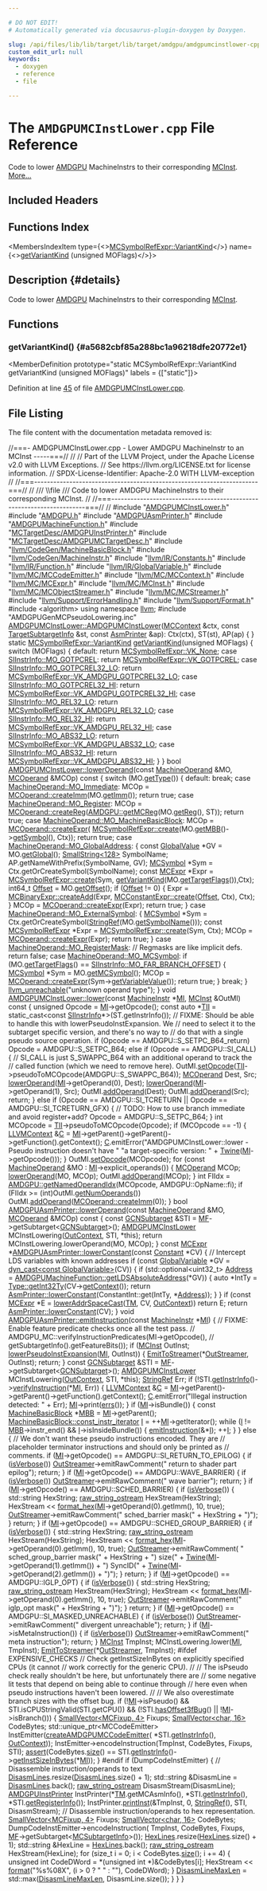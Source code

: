 ```yaml
---

# DO NOT EDIT!
# Automatically generated via docusaurus-plugin-doxygen by Doxygen.

slug: /api/files/lib/lib/target/lib/target/amdgpu/amdgpumcinstlower-cpp
custom_edit_url: null
keywords:
  - doxygen
  - reference
  - file

---
```





# The `AMDGPUMCInstLower.cpp` File Reference

<DoxygenPage pluginConfig={pluginConfig}>

Code to lower <a href="/docs/api/namespaces/llvm/amdgpu">AMDGPU</a> MachineInstrs to their corresponding <a href="/docs/api/classes/llvm/mcinst">MCInst</a>. <a href="#details">More...</a>

## Included Headers

<IncludesList>
<IncludesListItem
  filePath="AMDGPUMCInstLower.h"
  permalink="/docs/api/files/lib/lib/target/lib/target/amdgpu/amdgpumcinstlower-h"
  isLocal="true" />
<IncludesListItem
  filePath="AMDGPU.h"
  permalink="/docs/api/files/lib/lib/target/lib/target/amdgpu/amdgpu-h"
  isLocal="true" />
<IncludesListItem
  filePath="AMDGPUAsmPrinter.h"
  permalink="/docs/api/files/lib/lib/target/lib/target/amdgpu/amdgpuasmprinter-h"
  isLocal="true" />
<IncludesListItem
  filePath="AMDGPUMachineFunction.h"
  permalink="/docs/api/files/lib/lib/target/lib/target/amdgpu/amdgpumachinefunction-h"
  isLocal="true" />
<IncludesListItem
  filePath="MCTargetDesc/AMDGPUInstPrinter.h"
  permalink="/docs/api/files/lib/lib/target/lib/target/amdgpu/lib/target/amdgpu/mctargetdesc/amdgpuinstprinter-h"
  isLocal="true" />
<IncludesListItem
  filePath="MCTargetDesc/AMDGPUMCTargetDesc.h"
  permalink="/docs/api/files/lib/lib/target/lib/target/amdgpu/lib/target/amdgpu/mctargetdesc/amdgpumctargetdesc-h"
  isLocal="true" />
<IncludesListItem
  filePath="llvm/CodeGen/MachineBasicBlock.h"
  permalink="/docs/api/files/include/include/llvm/include/llvm/codegen/machinebasicblock-h"
  isLocal="true" />
<IncludesListItem
  filePath="llvm/CodeGen/MachineInstr.h"
  permalink="/docs/api/files/include/include/llvm/include/llvm/codegen/machineinstr-h"
  isLocal="true" />
<IncludesListItem
  filePath="llvm/IR/Constants.h"
  permalink="/docs/api/files/include/include/llvm/include/llvm/ir/constants-h"
  isLocal="true" />
<IncludesListItem
  filePath="llvm/IR/Function.h"
  permalink="/docs/api/files/include/include/llvm/include/llvm/ir/function-h"
  isLocal="true" />
<IncludesListItem
  filePath="llvm/IR/GlobalVariable.h"
  permalink="/docs/api/files/include/include/llvm/include/llvm/ir/globalvariable-h"
  isLocal="true" />
<IncludesListItem
  filePath="llvm/MC/MCCodeEmitter.h"
  permalink="/docs/api/files/include/include/llvm/include/llvm/mc/mccodeemitter-h"
  isLocal="true" />
<IncludesListItem
  filePath="llvm/MC/MCContext.h"
  permalink="/docs/api/files/include/include/llvm/include/llvm/mc/mccontext-h"
  isLocal="true" />
<IncludesListItem
  filePath="llvm/MC/MCExpr.h"
  permalink="/docs/api/files/include/include/llvm/include/llvm/mc/mcexpr-h"
  isLocal="true" />
<IncludesListItem
  filePath="llvm/MC/MCInst.h"
  permalink="/docs/api/files/include/include/llvm/include/llvm/mc/mcinst-h"
  isLocal="true" />
<IncludesListItem
  filePath="llvm/MC/MCObjectStreamer.h"
  permalink="/docs/api/files/include/include/llvm/include/llvm/mc/mcobjectstreamer-h"
  isLocal="true" />
<IncludesListItem
  filePath="llvm/MC/MCStreamer.h"
  permalink="/docs/api/files/include/include/llvm/include/llvm/mc/mcstreamer-h"
  isLocal="true" />
<IncludesListItem
  filePath="llvm/Support/ErrorHandling.h"
  permalink="/docs/api/files/include/include/llvm/include/llvm/support/errorhandling-h"
  isLocal="true" />
<IncludesListItem
  filePath="llvm/Support/Format.h"
  permalink="/docs/api/files/include/include/llvm/include/llvm/support/format-h"
  isLocal="true" />
<IncludesListItem
  filePath="algorithm"
  permalink=""
  isLocal="false" />
<IncludesListItem
  filePath="AMDGPUGenMCPseudoLowering.inc"
  permalink=""
  isLocal="true" />
</IncludesList>

## Functions Index

<MembersIndex>

<MembersIndexItem
  type={<><a href="/docs/api/classes/llvm/mcsymbolrefexpr/#a5c463f6352570ee778c35c40949c4985">MCSymbolRefExpr::VariantKind</a></>}
  name={<><a href="#a5682cbf85a288bc1a96218dfe20772e1">getVariantKind</a> (unsigned MOFlags)</>}>
</MembersIndexItem>

</MembersIndex>

## Description {#details}

Code to lower <a href="/docs/api/namespaces/llvm/amdgpu">AMDGPU</a> MachineInstrs to their corresponding <a href="/docs/api/classes/llvm/mcinst">MCInst</a>.

<SectionDefinition>

## Functions

### getVariantKind() {#a5682cbf85a288bc1a96218dfe20772e1}

<MemberDefinition
  prototype="static MCSymbolRefExpr::VariantKind getVariantKind (unsigned MOFlags)"
  labels = {["static"]}>

Definition at line <a href="#l00045">45</a> of file <a href="/docs/api/files/lib/lib/target/lib/target/amdgpu/amdgpumcinstlower-cpp">AMDGPUMCInstLower.cpp</a>.
</MemberDefinition>

</SectionDefinition>

## File Listing

The file content with the documentation metadata removed is:

<ProgramListing>

<Link id="l00001" /><CodeLine lineNumber="1"><Highlight kind="comment">//===- AMDGPUMCInstLower.cpp - Lower AMDGPU MachineInstr to an MCInst -----===//</Highlight><Highlight kind="normal"></Highlight></CodeLine>
<Link id="l00002" /><CodeLine lineNumber="2"><Highlight kind="normal"></Highlight><Highlight kind="comment">//</Highlight><Highlight kind="normal"></Highlight></CodeLine>
<Link id="l00003" /><CodeLine lineNumber="3"><Highlight kind="normal"></Highlight><Highlight kind="comment">// Part of the LLVM Project, under the Apache License v2.0 with LLVM Exceptions.</Highlight><Highlight kind="normal"></Highlight></CodeLine>
<Link id="l00004" /><CodeLine lineNumber="4"><Highlight kind="normal"></Highlight><Highlight kind="comment">// See https://llvm.org/LICENSE.txt for license information.</Highlight><Highlight kind="normal"></Highlight></CodeLine>
<Link id="l00005" /><CodeLine lineNumber="5"><Highlight kind="normal"></Highlight><Highlight kind="comment">// SPDX-License-Identifier: Apache-2.0 WITH LLVM-exception</Highlight><Highlight kind="normal"></Highlight></CodeLine>
<Link id="l00006" /><CodeLine lineNumber="6"><Highlight kind="normal"></Highlight><Highlight kind="comment">//</Highlight><Highlight kind="normal"></Highlight></CodeLine>
<Link id="l00007" /><CodeLine lineNumber="7"><Highlight kind="normal"></Highlight><Highlight kind="comment">//===----------------------------------------------------------------------===//</Highlight><Highlight kind="normal"></Highlight></CodeLine>
<Link id="l00008" /><CodeLine lineNumber="8"><Highlight kind="normal"></Highlight><Highlight kind="comment">//</Highlight><Highlight kind="comment"></Highlight></CodeLine>
<Link id="l00009" /><CodeLine lineNumber="9"><Highlight kind="comment">/// \\file</Highlight></CodeLine>
<Link id="l00010" /><CodeLine lineNumber="10"><Highlight kind="comment">/// Code to lower AMDGPU MachineInstrs to their corresponding MCInst.</Highlight><Highlight kind="normal"></Highlight></CodeLine>
<Link id="l00011" /><CodeLine lineNumber="11"><Highlight kind="normal"></Highlight><Highlight kind="comment">//</Highlight><Highlight kind="normal"></Highlight></CodeLine>
<Link id="l00012" /><CodeLine lineNumber="12"><Highlight kind="normal"></Highlight><Highlight kind="comment">//===----------------------------------------------------------------------===//</Highlight><Highlight kind="normal"></Highlight></CodeLine>
<Link id="l00013" /><CodeLine lineNumber="13"><Highlight kind="normal"></Highlight><Highlight kind="comment">//</Highlight><Highlight kind="normal"></Highlight></CodeLine>
<Link id="l00014" /><CodeLine lineNumber="14"><Highlight kind="normal"></Highlight></CodeLine>
<Link id="l00015" /><CodeLine lineNumber="15"><Highlight kind="normal"></Highlight><Highlight kind="preprocessor">#include &quot;<a href="/docs/api/files/lib/lib/target/lib/target/amdgpu/amdgpumcinstlower-h">AMDGPUMCInstLower.h</a>&quot;</Highlight><Highlight kind="normal"></Highlight></CodeLine>
<Link id="l00016" /><CodeLine lineNumber="16"><Highlight kind="normal"></Highlight><Highlight kind="preprocessor">#include &quot;<a href="/docs/api/files/lib/lib/target/lib/target/amdgpu/amdgpu-h">AMDGPU.h</a>&quot;</Highlight><Highlight kind="normal"></Highlight></CodeLine>
<Link id="l00017" /><CodeLine lineNumber="17"><Highlight kind="normal"></Highlight><Highlight kind="preprocessor">#include &quot;<a href="/docs/api/files/lib/lib/target/lib/target/amdgpu/amdgpuasmprinter-h">AMDGPUAsmPrinter.h</a>&quot;</Highlight><Highlight kind="normal"></Highlight></CodeLine>
<Link id="l00018" /><CodeLine lineNumber="18"><Highlight kind="normal"></Highlight><Highlight kind="preprocessor">#include &quot;<a href="/docs/api/files/lib/lib/target/lib/target/amdgpu/amdgpumachinefunction-h">AMDGPUMachineFunction.h</a>&quot;</Highlight><Highlight kind="normal"></Highlight></CodeLine>
<Link id="l00019" /><CodeLine lineNumber="19"><Highlight kind="normal"></Highlight><Highlight kind="preprocessor">#include &quot;<a href="/docs/api/files/lib/lib/target/lib/target/amdgpu/lib/target/amdgpu/mctargetdesc/amdgpuinstprinter-h">MCTargetDesc/AMDGPUInstPrinter.h</a>&quot;</Highlight><Highlight kind="normal"></Highlight></CodeLine>
<Link id="l00020" /><CodeLine lineNumber="20"><Highlight kind="normal"></Highlight><Highlight kind="preprocessor">#include &quot;<a href="/docs/api/files/lib/lib/target/lib/target/amdgpu/lib/target/amdgpu/mctargetdesc/amdgpumctargetdesc-h">MCTargetDesc/AMDGPUMCTargetDesc.h</a>&quot;</Highlight><Highlight kind="normal"></Highlight></CodeLine>
<Link id="l00021" /><CodeLine lineNumber="21"><Highlight kind="normal"></Highlight><Highlight kind="preprocessor">#include &quot;<a href="/docs/api/files/include/include/llvm/include/llvm/codegen/machinebasicblock-h">llvm/CodeGen/MachineBasicBlock.h</a>&quot;</Highlight><Highlight kind="normal"></Highlight></CodeLine>
<Link id="l00022" /><CodeLine lineNumber="22"><Highlight kind="normal"></Highlight><Highlight kind="preprocessor">#include &quot;<a href="/docs/api/files/include/include/llvm/include/llvm/codegen/machineinstr-h">llvm/CodeGen/MachineInstr.h</a>&quot;</Highlight><Highlight kind="normal"></Highlight></CodeLine>
<Link id="l00023" /><CodeLine lineNumber="23"><Highlight kind="normal"></Highlight><Highlight kind="preprocessor">#include &quot;<a href="/docs/api/files/include/include/llvm/include/llvm/ir/constants-h">llvm/IR/Constants.h</a>&quot;</Highlight><Highlight kind="normal"></Highlight></CodeLine>
<Link id="l00024" /><CodeLine lineNumber="24"><Highlight kind="normal"></Highlight><Highlight kind="preprocessor">#include &quot;<a href="/docs/api/files/include/include/llvm/include/llvm/ir/function-h">llvm/IR/Function.h</a>&quot;</Highlight><Highlight kind="normal"></Highlight></CodeLine>
<Link id="l00025" /><CodeLine lineNumber="25"><Highlight kind="normal"></Highlight><Highlight kind="preprocessor">#include &quot;<a href="/docs/api/files/include/include/llvm/include/llvm/ir/globalvariable-h">llvm/IR/GlobalVariable.h</a>&quot;</Highlight><Highlight kind="normal"></Highlight></CodeLine>
<Link id="l00026" /><CodeLine lineNumber="26"><Highlight kind="normal"></Highlight><Highlight kind="preprocessor">#include &quot;<a href="/docs/api/files/include/include/llvm/include/llvm/mc/mccodeemitter-h">llvm/MC/MCCodeEmitter.h</a>&quot;</Highlight><Highlight kind="normal"></Highlight></CodeLine>
<Link id="l00027" /><CodeLine lineNumber="27"><Highlight kind="normal"></Highlight><Highlight kind="preprocessor">#include &quot;<a href="/docs/api/files/include/include/llvm/include/llvm/mc/mccontext-h">llvm/MC/MCContext.h</a>&quot;</Highlight><Highlight kind="normal"></Highlight></CodeLine>
<Link id="l00028" /><CodeLine lineNumber="28"><Highlight kind="normal"></Highlight><Highlight kind="preprocessor">#include &quot;<a href="/docs/api/files/include/include/llvm/include/llvm/mc/mcexpr-h">llvm/MC/MCExpr.h</a>&quot;</Highlight><Highlight kind="normal"></Highlight></CodeLine>
<Link id="l00029" /><CodeLine lineNumber="29"><Highlight kind="normal"></Highlight><Highlight kind="preprocessor">#include &quot;<a href="/docs/api/files/include/include/llvm/include/llvm/mc/mcinst-h">llvm/MC/MCInst.h</a>&quot;</Highlight><Highlight kind="normal"></Highlight></CodeLine>
<Link id="l00030" /><CodeLine lineNumber="30"><Highlight kind="normal"></Highlight><Highlight kind="preprocessor">#include &quot;<a href="/docs/api/files/include/include/llvm/include/llvm/mc/mcobjectstreamer-h">llvm/MC/MCObjectStreamer.h</a>&quot;</Highlight><Highlight kind="normal"></Highlight></CodeLine>
<Link id="l00031" /><CodeLine lineNumber="31"><Highlight kind="normal"></Highlight><Highlight kind="preprocessor">#include &quot;<a href="/docs/api/files/include/include/llvm/include/llvm/mc/mcstreamer-h">llvm/MC/MCStreamer.h</a>&quot;</Highlight><Highlight kind="normal"></Highlight></CodeLine>
<Link id="l00032" /><CodeLine lineNumber="32"><Highlight kind="normal"></Highlight><Highlight kind="preprocessor">#include &quot;<a href="/docs/api/files/include/include/llvm/include/llvm/support/errorhandling-h">llvm/Support/ErrorHandling.h</a>&quot;</Highlight><Highlight kind="normal"></Highlight></CodeLine>
<Link id="l00033" /><CodeLine lineNumber="33"><Highlight kind="normal"></Highlight><Highlight kind="preprocessor">#include &quot;<a href="/docs/api/files/include/include/llvm/include/llvm/support/format-h">llvm/Support/Format.h</a>&quot;</Highlight><Highlight kind="normal"></Highlight></CodeLine>
<Link id="l00034" /><CodeLine lineNumber="34"><Highlight kind="normal"></Highlight><Highlight kind="preprocessor">#include &lt;algorithm&gt;</Highlight><Highlight kind="normal"></Highlight></CodeLine>
<Link id="l00035" /><CodeLine lineNumber="35"><Highlight kind="normal"></Highlight></CodeLine>
<Link id="l00036" /><CodeLine lineNumber="36"><Highlight kind="normal"></Highlight><Highlight kind="keyword">using namespace </Highlight><Highlight kind="normal"><a href="/docs/api/namespaces/llvm">llvm</a>;</Highlight></CodeLine>
<Link id="l00037" /><CodeLine lineNumber="37"><Highlight kind="normal"></Highlight></CodeLine>
<Link id="l00038" /><CodeLine lineNumber="38"><Highlight kind="normal"></Highlight><Highlight kind="preprocessor">#include &quot;AMDGPUGenMCPseudoLowering.inc&quot;</Highlight><Highlight kind="normal"></Highlight></CodeLine>
<Link id="l00039" /><CodeLine lineNumber="39"><Highlight kind="normal"></Highlight></CodeLine>
<Link id="l00040" /><CodeLine lineNumber="40" lineLink="/docs/api/classes/amdgpumcinstlower/#abe9c7345cbea58a7ad29a348a9d9885a"><Highlight kind="normal"><a href="/docs/api/classes/amdgpumcinstlower/#abe9c7345cbea58a7ad29a348a9d9885a">AMDGPUMCInstLower::AMDGPUMCInstLower</a>(<a href="/docs/api/classes/llvm/mccontext">MCContext</a> &amp;ctx,</Highlight></CodeLine>
<Link id="l00041" /><CodeLine lineNumber="41"><Highlight kind="normal">                                     </Highlight><Highlight kind="keyword">const</Highlight><Highlight kind="normal"> <a href="/docs/api/classes/llvm/targetsubtargetinfo">TargetSubtargetInfo</a> &amp;st,</Highlight></CodeLine>
<Link id="l00042" /><CodeLine lineNumber="42"><Highlight kind="normal">                                     </Highlight><Highlight kind="keyword">const</Highlight><Highlight kind="normal"> <a href="/docs/api/classes/llvm/asmprinter">AsmPrinter</a> &amp;ap):</Highlight></CodeLine>
<Link id="l00043" /><CodeLine lineNumber="43"><Highlight kind="normal">  Ctx(ctx), ST(st), AP(ap) &#123; &#125;</Highlight></CodeLine>
<Link id="l00044" /><CodeLine lineNumber="44"><Highlight kind="normal"></Highlight></CodeLine>
<Link id="l00045" /><CodeLine lineNumber="45" lineLink="#a5682cbf85a288bc1a96218dfe20772e1"><Highlight kind="normal"></Highlight><Highlight kind="keyword">static</Highlight><Highlight kind="normal"> <a href="/docs/api/classes/llvm/mcsymbolrefexpr/#a5c463f6352570ee778c35c40949c4985">MCSymbolRefExpr::VariantKind</a> <a href="#a5682cbf85a288bc1a96218dfe20772e1">getVariantKind</a>(</Highlight><Highlight kind="keywordtype">unsigned</Highlight><Highlight kind="normal"> MOFlags) &#123;</Highlight></CodeLine>
<Link id="l00046" /><CodeLine lineNumber="46"><Highlight kind="normal">  </Highlight><Highlight kind="keywordflow">switch</Highlight><Highlight kind="normal"> (MOFlags) &#123;</Highlight></CodeLine>
<Link id="l00047" /><CodeLine lineNumber="47"><Highlight kind="normal">  </Highlight><Highlight kind="keywordflow">default</Highlight><Highlight kind="normal">:</Highlight></CodeLine>
<Link id="l00048" /><CodeLine lineNumber="48"><Highlight kind="normal">    </Highlight><Highlight kind="keywordflow">return</Highlight><Highlight kind="normal"> <a href="/docs/api/classes/llvm/mcsymbolrefexpr/#a5c463f6352570ee778c35c40949c4985a01bc6396c4d841a7ea268c3cbf62d3b3">MCSymbolRefExpr::VK&#95;None</a>;</Highlight></CodeLine>
<Link id="l00049" /><CodeLine lineNumber="49"><Highlight kind="normal">  </Highlight><Highlight kind="keywordflow">case</Highlight><Highlight kind="normal"> <a href="/docs/api/classes/llvm/siinstrinfo/#ade90146180a53b9d9edc077b933e70bbae1cf0b40cb6ab32eca2bb094dbf01c87">SIInstrInfo::MO&#95;GOTPCREL</a>:</Highlight></CodeLine>
<Link id="l00050" /><CodeLine lineNumber="50"><Highlight kind="normal">    </Highlight><Highlight kind="keywordflow">return</Highlight><Highlight kind="normal"> <a href="/docs/api/classes/llvm/mcsymbolrefexpr/#a5c463f6352570ee778c35c40949c4985a2a25c9a7112bb84b5d93e6ab5d0d8185">MCSymbolRefExpr::VK&#95;GOTPCREL</a>;</Highlight></CodeLine>
<Link id="l00051" /><CodeLine lineNumber="51"><Highlight kind="normal">  </Highlight><Highlight kind="keywordflow">case</Highlight><Highlight kind="normal"> <a href="/docs/api/classes/llvm/siinstrinfo/#ade90146180a53b9d9edc077b933e70bba2a19cea491a8770e242de4561299ee96">SIInstrInfo::MO&#95;GOTPCREL32&#95;LO</a>:</Highlight></CodeLine>
<Link id="l00052" /><CodeLine lineNumber="52"><Highlight kind="normal">    </Highlight><Highlight kind="keywordflow">return</Highlight><Highlight kind="normal"> <a href="/docs/api/classes/llvm/mcsymbolrefexpr/#a5c463f6352570ee778c35c40949c4985a8b3d7769ea4864cafc0c4b473c51e8e4">MCSymbolRefExpr::VK&#95;AMDGPU&#95;GOTPCREL32&#95;LO</a>;</Highlight></CodeLine>
<Link id="l00053" /><CodeLine lineNumber="53"><Highlight kind="normal">  </Highlight><Highlight kind="keywordflow">case</Highlight><Highlight kind="normal"> <a href="/docs/api/classes/llvm/siinstrinfo/#ade90146180a53b9d9edc077b933e70bbad2a7a2d26258b290db9b195d021623a2">SIInstrInfo::MO&#95;GOTPCREL32&#95;HI</a>:</Highlight></CodeLine>
<Link id="l00054" /><CodeLine lineNumber="54"><Highlight kind="normal">    </Highlight><Highlight kind="keywordflow">return</Highlight><Highlight kind="normal"> <a href="/docs/api/classes/llvm/mcsymbolrefexpr/#a5c463f6352570ee778c35c40949c4985aa2865b7a92bfdde40bd5232a89f95d07">MCSymbolRefExpr::VK&#95;AMDGPU&#95;GOTPCREL32&#95;HI</a>;</Highlight></CodeLine>
<Link id="l00055" /><CodeLine lineNumber="55"><Highlight kind="normal">  </Highlight><Highlight kind="keywordflow">case</Highlight><Highlight kind="normal"> <a href="/docs/api/classes/llvm/siinstrinfo/#ade90146180a53b9d9edc077b933e70bba878d31fbae9344bcf4e0b9a8928f4107">SIInstrInfo::MO&#95;REL32&#95;LO</a>:</Highlight></CodeLine>
<Link id="l00056" /><CodeLine lineNumber="56"><Highlight kind="normal">    </Highlight><Highlight kind="keywordflow">return</Highlight><Highlight kind="normal"> <a href="/docs/api/classes/llvm/mcsymbolrefexpr/#a5c463f6352570ee778c35c40949c4985a0fa9b2f75ff263e67c141233b7e6ac23">MCSymbolRefExpr::VK&#95;AMDGPU&#95;REL32&#95;LO</a>;</Highlight></CodeLine>
<Link id="l00057" /><CodeLine lineNumber="57"><Highlight kind="normal">  </Highlight><Highlight kind="keywordflow">case</Highlight><Highlight kind="normal"> <a href="/docs/api/classes/llvm/siinstrinfo/#ade90146180a53b9d9edc077b933e70bba5330b2c3f2242c9c700f91ae1372500e">SIInstrInfo::MO&#95;REL32&#95;HI</a>:</Highlight></CodeLine>
<Link id="l00058" /><CodeLine lineNumber="58"><Highlight kind="normal">    </Highlight><Highlight kind="keywordflow">return</Highlight><Highlight kind="normal"> <a href="/docs/api/classes/llvm/mcsymbolrefexpr/#a5c463f6352570ee778c35c40949c4985a5b4e0a90b28c09da92dfc8b971253a0c">MCSymbolRefExpr::VK&#95;AMDGPU&#95;REL32&#95;HI</a>;</Highlight></CodeLine>
<Link id="l00059" /><CodeLine lineNumber="59"><Highlight kind="normal">  </Highlight><Highlight kind="keywordflow">case</Highlight><Highlight kind="normal"> <a href="/docs/api/classes/llvm/siinstrinfo/#ade90146180a53b9d9edc077b933e70bbafe82a0bc03151bffd10d66929b1ed545">SIInstrInfo::MO&#95;ABS32&#95;LO</a>:</Highlight></CodeLine>
<Link id="l00060" /><CodeLine lineNumber="60"><Highlight kind="normal">    </Highlight><Highlight kind="keywordflow">return</Highlight><Highlight kind="normal"> <a href="/docs/api/classes/llvm/mcsymbolrefexpr/#a5c463f6352570ee778c35c40949c4985a50b2f7c7d226c8cee497e63de5f88024">MCSymbolRefExpr::VK&#95;AMDGPU&#95;ABS32&#95;LO</a>;</Highlight></CodeLine>
<Link id="l00061" /><CodeLine lineNumber="61"><Highlight kind="normal">  </Highlight><Highlight kind="keywordflow">case</Highlight><Highlight kind="normal"> <a href="/docs/api/classes/llvm/siinstrinfo/#ade90146180a53b9d9edc077b933e70bba3e9ced1912f545db50d64c7932e9ae72">SIInstrInfo::MO&#95;ABS32&#95;HI</a>:</Highlight></CodeLine>
<Link id="l00062" /><CodeLine lineNumber="62"><Highlight kind="normal">    </Highlight><Highlight kind="keywordflow">return</Highlight><Highlight kind="normal"> <a href="/docs/api/classes/llvm/mcsymbolrefexpr/#a5c463f6352570ee778c35c40949c4985a7aeae3effe59f76e31c990f8e19ddb59">MCSymbolRefExpr::VK&#95;AMDGPU&#95;ABS32&#95;HI</a>;</Highlight></CodeLine>
<Link id="l00063" /><CodeLine lineNumber="63"><Highlight kind="normal">  &#125;</Highlight></CodeLine>
<Link id="l00064" /><CodeLine lineNumber="64"><Highlight kind="normal">&#125;</Highlight></CodeLine>
<Link id="l00065" /><CodeLine lineNumber="65"><Highlight kind="normal"></Highlight></CodeLine>
<Link id="l00066" /><CodeLine lineNumber="66" lineLink="/docs/api/classes/amdgpumcinstlower/#a40f485334c44043e5c4849b522dd9e74"><Highlight kind="normal"></Highlight><Highlight kind="keywordtype">bool</Highlight><Highlight kind="normal"> <a href="/docs/api/classes/amdgpumcinstlower/#a40f485334c44043e5c4849b522dd9e74">AMDGPUMCInstLower::lowerOperand</a>(</Highlight><Highlight kind="keyword">const</Highlight><Highlight kind="normal"> <a href="/docs/api/classes/llvm/machineoperand">MachineOperand</a> &amp;MO,</Highlight></CodeLine>
<Link id="l00067" /><CodeLine lineNumber="67"><Highlight kind="normal">                                     <a href="/docs/api/classes/llvm/mcoperand">MCOperand</a> &amp;MCOp)</Highlight><Highlight kind="keyword"> const </Highlight><Highlight kind="normal">&#123;</Highlight></CodeLine>
<Link id="l00068" /><CodeLine lineNumber="68"><Highlight kind="normal">  </Highlight><Highlight kind="keywordflow">switch</Highlight><Highlight kind="normal"> (MO.<a href="/docs/api/classes/llvm/machineoperand/#ab313591ae4ea1e3a4ab59121a7dc2a2b">getType</a>()) &#123;</Highlight></CodeLine>
<Link id="l00069" /><CodeLine lineNumber="69"><Highlight kind="normal">  </Highlight><Highlight kind="keywordflow">default</Highlight><Highlight kind="normal">:</Highlight></CodeLine>
<Link id="l00070" /><CodeLine lineNumber="70"><Highlight kind="normal">    </Highlight><Highlight kind="keywordflow">break</Highlight><Highlight kind="normal">;</Highlight></CodeLine>
<Link id="l00071" /><CodeLine lineNumber="71"><Highlight kind="normal">  </Highlight><Highlight kind="keywordflow">case</Highlight><Highlight kind="normal"> <a href="/docs/api/classes/llvm/machineoperand/#af269b990800f72c7cf535c407e8e639ba066f84460d9f7b61d54b187555756ef6">MachineOperand::MO&#95;Immediate</a>:</Highlight></CodeLine>
<Link id="l00072" /><CodeLine lineNumber="72"><Highlight kind="normal">    MCOp = <a href="/docs/api/classes/llvm/mcoperand/#a595e70d3c4ee2ed95ece67a1957167a4">MCOperand::createImm</a>(MO.<a href="/docs/api/classes/llvm/machineoperand/#a38b28a85f818b49d8806c150b8a5b4f7">getImm</a>());</Highlight></CodeLine>
<Link id="l00073" /><CodeLine lineNumber="73"><Highlight kind="normal">    </Highlight><Highlight kind="keywordflow">return</Highlight><Highlight kind="normal"> </Highlight><Highlight kind="keyword">true</Highlight><Highlight kind="normal">;</Highlight></CodeLine>
<Link id="l00074" /><CodeLine lineNumber="74"><Highlight kind="normal">  </Highlight><Highlight kind="keywordflow">case</Highlight><Highlight kind="normal"> <a href="/docs/api/classes/llvm/machineoperand/#af269b990800f72c7cf535c407e8e639ba99b874c6560305fd292d20f6a06da166">MachineOperand::MO&#95;Register</a>:</Highlight></CodeLine>
<Link id="l00075" /><CodeLine lineNumber="75"><Highlight kind="normal">    MCOp = <a href="/docs/api/classes/llvm/mcoperand/#a46271d9f83558334670c19539bceb965">MCOperand::createReg</a>(<a href="/docs/api/namespaces/llvm/amdgpu/#a12457438c2b018b673e22e0253e466c4">AMDGPU::getMCReg</a>(MO.<a href="/docs/api/classes/llvm/machineoperand/#ac0035d7c1c860501c877c20e6e93297b">getReg</a>(), ST));</Highlight></CodeLine>
<Link id="l00076" /><CodeLine lineNumber="76"><Highlight kind="normal">    </Highlight><Highlight kind="keywordflow">return</Highlight><Highlight kind="normal"> </Highlight><Highlight kind="keyword">true</Highlight><Highlight kind="normal">;</Highlight></CodeLine>
<Link id="l00077" /><CodeLine lineNumber="77"><Highlight kind="normal">  </Highlight><Highlight kind="keywordflow">case</Highlight><Highlight kind="normal"> <a href="/docs/api/classes/llvm/machineoperand/#af269b990800f72c7cf535c407e8e639ba95566cb4525dab82db8cbbed3d634c23">MachineOperand::MO&#95;MachineBasicBlock</a>:</Highlight></CodeLine>
<Link id="l00078" /><CodeLine lineNumber="78"><Highlight kind="normal">    MCOp = <a href="/docs/api/classes/llvm/mcoperand/#a17f407ba097404266dc3528bd68ac811">MCOperand::createExpr</a>(</Highlight></CodeLine>
<Link id="l00079" /><CodeLine lineNumber="79"><Highlight kind="normal">        <a href="/docs/api/classes/llvm/mcsymbolrefexpr/#a9914b597552aa4b4bcbb8acaa04d632a">MCSymbolRefExpr::create</a>(MO.<a href="/docs/api/classes/llvm/machineoperand/#a57e64b633278df75c699e6b98ce15031">getMBB</a>()-&gt;<a href="/docs/api/classes/llvm/machinebasicblock/#a1cc134bd22a318835dc929323da70ea4">getSymbol</a>(), Ctx));</Highlight></CodeLine>
<Link id="l00080" /><CodeLine lineNumber="80"><Highlight kind="normal">    </Highlight><Highlight kind="keywordflow">return</Highlight><Highlight kind="normal"> </Highlight><Highlight kind="keyword">true</Highlight><Highlight kind="normal">;</Highlight></CodeLine>
<Link id="l00081" /><CodeLine lineNumber="81"><Highlight kind="normal">  </Highlight><Highlight kind="keywordflow">case</Highlight><Highlight kind="normal"> <a href="/docs/api/classes/llvm/machineoperand/#af269b990800f72c7cf535c407e8e639ba3f1f6bfc5aa57cf388201bf6b8fee7d3">MachineOperand::MO&#95;GlobalAddress</a>: &#123;</Highlight></CodeLine>
<Link id="l00082" /><CodeLine lineNumber="82"><Highlight kind="normal">    </Highlight><Highlight kind="keyword">const</Highlight><Highlight kind="normal"> <a href="/docs/api/classes/llvm/globalvalue">GlobalValue</a> &#42;GV = MO.<a href="/docs/api/classes/llvm/machineoperand/#a0fcdaab1a4c3134b8f80aa74cabeb970">getGlobal</a>();</Highlight></CodeLine>
<Link id="l00083" /><CodeLine lineNumber="83"><Highlight kind="normal">    <a href="/docs/api/classes/llvm/smallstring">SmallString&lt;128&gt;</a> SymbolName;</Highlight></CodeLine>
<Link id="l00084" /><CodeLine lineNumber="84"><Highlight kind="normal">    AP.getNameWithPrefix(SymbolName, GV);</Highlight></CodeLine>
<Link id="l00085" /><CodeLine lineNumber="85"><Highlight kind="normal">    <a href="/docs/api/classes/llvm/mcsymbol">MCSymbol</a> &#42;Sym = Ctx.getOrCreateSymbol(SymbolName);</Highlight></CodeLine>
<Link id="l00086" /><CodeLine lineNumber="86"><Highlight kind="normal">    </Highlight><Highlight kind="keyword">const</Highlight><Highlight kind="normal"> <a href="/docs/api/classes/llvm/mcexpr">MCExpr</a> &#42;Expr =</Highlight></CodeLine>
<Link id="l00087" /><CodeLine lineNumber="87"><Highlight kind="normal">      <a href="/docs/api/classes/llvm/mcsymbolrefexpr/#a9914b597552aa4b4bcbb8acaa04d632a">MCSymbolRefExpr::create</a>(Sym, <a href="#a5682cbf85a288bc1a96218dfe20772e1">getVariantKind</a>(MO.<a href="/docs/api/classes/llvm/machineoperand/#ab06dda088d3c7686f7dfcdb2b96323f5">getTargetFlags</a>()),Ctx);</Highlight></CodeLine>
<Link id="l00088" /><CodeLine lineNumber="88"><Highlight kind="normal">    int64&#95;t <a href="/docs/api/namespaces/llvm/#a05f5b9a11bdcc5feba62899f95dcf878a3134224cba2545bc57954d3b072aebb4">Offset</a> = MO.<a href="/docs/api/classes/llvm/machineoperand/#af624ff47eaa512dbe23866accb3837c1">getOffset</a>();</Highlight></CodeLine>
<Link id="l00089" /><CodeLine lineNumber="89"><Highlight kind="normal">    </Highlight><Highlight kind="keywordflow">if</Highlight><Highlight kind="normal"> (<a href="/docs/api/namespaces/llvm/#a05f5b9a11bdcc5feba62899f95dcf878a3134224cba2545bc57954d3b072aebb4">Offset</a> != 0) &#123;</Highlight></CodeLine>
<Link id="l00090" /><CodeLine lineNumber="90"><Highlight kind="normal">      Expr = <a href="/docs/api/classes/llvm/mcbinaryexpr/#a3cbe1086ebf00680e8dc374e07305cfb">MCBinaryExpr::createAdd</a>(Expr,</Highlight></CodeLine>
<Link id="l00091" /><CodeLine lineNumber="91"><Highlight kind="normal">                                     <a href="/docs/api/classes/llvm/mcconstantexpr/#af9bdc4c9c65ea1ff077fbbb6407d7b2a">MCConstantExpr::create</a>(<a href="/docs/api/namespaces/llvm/#a05f5b9a11bdcc5feba62899f95dcf878a3134224cba2545bc57954d3b072aebb4">Offset</a>, Ctx), Ctx);</Highlight></CodeLine>
<Link id="l00092" /><CodeLine lineNumber="92"><Highlight kind="normal">    &#125;</Highlight></CodeLine>
<Link id="l00093" /><CodeLine lineNumber="93"><Highlight kind="normal">    MCOp = <a href="/docs/api/classes/llvm/mcoperand/#a17f407ba097404266dc3528bd68ac811">MCOperand::createExpr</a>(Expr);</Highlight></CodeLine>
<Link id="l00094" /><CodeLine lineNumber="94"><Highlight kind="normal">    </Highlight><Highlight kind="keywordflow">return</Highlight><Highlight kind="normal"> </Highlight><Highlight kind="keyword">true</Highlight><Highlight kind="normal">;</Highlight></CodeLine>
<Link id="l00095" /><CodeLine lineNumber="95"><Highlight kind="normal">  &#125;</Highlight></CodeLine>
<Link id="l00096" /><CodeLine lineNumber="96"><Highlight kind="normal">  </Highlight><Highlight kind="keywordflow">case</Highlight><Highlight kind="normal"> <a href="/docs/api/classes/llvm/machineoperand/#af269b990800f72c7cf535c407e8e639ba9d22ed12eec3e14283ed6a3617d12119">MachineOperand::MO&#95;ExternalSymbol</a>: &#123;</Highlight></CodeLine>
<Link id="l00097" /><CodeLine lineNumber="97"><Highlight kind="normal">    <a href="/docs/api/classes/llvm/mcsymbol">MCSymbol</a> &#42;Sym = Ctx.getOrCreateSymbol(<a href="/docs/api/classes/llvm/stringref">StringRef</a>(MO.<a href="/docs/api/classes/llvm/machineoperand/#ab59b255f78cd503133d032152a41d105">getSymbolName</a>()));</Highlight></CodeLine>
<Link id="l00098" /><CodeLine lineNumber="98"><Highlight kind="normal">    </Highlight><Highlight kind="keyword">const</Highlight><Highlight kind="normal"> <a href="/docs/api/classes/llvm/mcsymbolrefexpr">MCSymbolRefExpr</a> &#42;Expr = <a href="/docs/api/classes/llvm/mcsymbolrefexpr/#a9914b597552aa4b4bcbb8acaa04d632a">MCSymbolRefExpr::create</a>(Sym, Ctx);</Highlight></CodeLine>
<Link id="l00099" /><CodeLine lineNumber="99"><Highlight kind="normal">    MCOp = <a href="/docs/api/classes/llvm/mcoperand/#a17f407ba097404266dc3528bd68ac811">MCOperand::createExpr</a>(Expr);</Highlight></CodeLine>
<Link id="l00100" /><CodeLine lineNumber="100"><Highlight kind="normal">    </Highlight><Highlight kind="keywordflow">return</Highlight><Highlight kind="normal"> </Highlight><Highlight kind="keyword">true</Highlight><Highlight kind="normal">;</Highlight></CodeLine>
<Link id="l00101" /><CodeLine lineNumber="101"><Highlight kind="normal">  &#125;</Highlight></CodeLine>
<Link id="l00102" /><CodeLine lineNumber="102"><Highlight kind="normal">  </Highlight><Highlight kind="keywordflow">case</Highlight><Highlight kind="normal"> <a href="/docs/api/classes/llvm/machineoperand/#af269b990800f72c7cf535c407e8e639ba48257b48932e88a230caff68469fd9f6">MachineOperand::MO&#95;RegisterMask</a>:</Highlight></CodeLine>
<Link id="l00103" /><CodeLine lineNumber="103"><Highlight kind="normal">    </Highlight><Highlight kind="comment">// Regmasks are like implicit defs.</Highlight><Highlight kind="normal"></Highlight></CodeLine>
<Link id="l00104" /><CodeLine lineNumber="104"><Highlight kind="normal">    </Highlight><Highlight kind="keywordflow">return</Highlight><Highlight kind="normal"> </Highlight><Highlight kind="keyword">false</Highlight><Highlight kind="normal">;</Highlight></CodeLine>
<Link id="l00105" /><CodeLine lineNumber="105"><Highlight kind="normal">  </Highlight><Highlight kind="keywordflow">case</Highlight><Highlight kind="normal"> <a href="/docs/api/classes/llvm/machineoperand/#af269b990800f72c7cf535c407e8e639ba17c8e891dacb2adc4a2d0ee5b10d6e9f">MachineOperand::MO&#95;MCSymbol</a>:</Highlight></CodeLine>
<Link id="l00106" /><CodeLine lineNumber="106"><Highlight kind="normal">    </Highlight><Highlight kind="keywordflow">if</Highlight><Highlight kind="normal"> (MO.<a href="/docs/api/classes/llvm/machineoperand/#ab06dda088d3c7686f7dfcdb2b96323f5">getTargetFlags</a>() == <a href="/docs/api/classes/llvm/siinstrinfo/#ade90146180a53b9d9edc077b933e70bba4d206cbdcdd039cb05719c60fc873c89">SIInstrInfo::MO&#95;FAR&#95;BRANCH&#95;OFFSET</a>) &#123;</Highlight></CodeLine>
<Link id="l00107" /><CodeLine lineNumber="107"><Highlight kind="normal">      <a href="/docs/api/classes/llvm/mcsymbol">MCSymbol</a> &#42;Sym = MO.<a href="/docs/api/classes/llvm/machineoperand/#af155da145e58791956c5e922e900fcb3">getMCSymbol</a>();</Highlight></CodeLine>
<Link id="l00108" /><CodeLine lineNumber="108"><Highlight kind="normal">      MCOp = <a href="/docs/api/classes/llvm/mcoperand/#a17f407ba097404266dc3528bd68ac811">MCOperand::createExpr</a>(Sym-&gt;<a href="/docs/api/classes/llvm/mcsymbol/#a2192a3f25b0bc0505cc168a012038046">getVariableValue</a>());</Highlight></CodeLine>
<Link id="l00109" /><CodeLine lineNumber="109"><Highlight kind="normal">      </Highlight><Highlight kind="keywordflow">return</Highlight><Highlight kind="normal"> </Highlight><Highlight kind="keyword">true</Highlight><Highlight kind="normal">;</Highlight></CodeLine>
<Link id="l00110" /><CodeLine lineNumber="110"><Highlight kind="normal">    &#125;</Highlight></CodeLine>
<Link id="l00111" /><CodeLine lineNumber="111"><Highlight kind="normal">    </Highlight><Highlight kind="keywordflow">break</Highlight><Highlight kind="normal">;</Highlight></CodeLine>
<Link id="l00112" /><CodeLine lineNumber="112"><Highlight kind="normal">  &#125;</Highlight></CodeLine>
<Link id="l00113" /><CodeLine lineNumber="113"><Highlight kind="normal">  <a href="/docs/api/files/include/include/llvm/include/llvm/support/errorhandling-h/#ace243f5c25697a1107cce46626b3dc94">llvm&#95;unreachable</a>(</Highlight><Highlight kind="stringliteral">&quot;unknown operand type&quot;</Highlight><Highlight kind="normal">);</Highlight></CodeLine>
<Link id="l00114" /><CodeLine lineNumber="114"><Highlight kind="normal">&#125;</Highlight></CodeLine>
<Link id="l00115" /><CodeLine lineNumber="115"><Highlight kind="normal"></Highlight></CodeLine>
<Link id="l00116" /><CodeLine lineNumber="116" lineLink="/docs/api/classes/amdgpumcinstlower/#ae4383929e7fb1cdba8806d6f68af926b"><Highlight kind="normal"></Highlight><Highlight kind="keywordtype">void</Highlight><Highlight kind="normal"> <a href="/docs/api/classes/amdgpumcinstlower/#ae4383929e7fb1cdba8806d6f68af926b">AMDGPUMCInstLower::lower</a>(</Highlight><Highlight kind="keyword">const</Highlight><Highlight kind="normal"> <a href="/docs/api/classes/llvm/machineinstr">MachineInstr</a> &#42;<a href="/docs/api/files/lib/lib/codegen/lib/codegen/globalisel/irtranslator-cpp/#abe44dfdea65b4f7e11e0a608ab708b76">MI</a>, <a href="/docs/api/classes/llvm/mcinst">MCInst</a> &amp;OutMI)</Highlight><Highlight kind="keyword"> const </Highlight><Highlight kind="normal">&#123;</Highlight></CodeLine>
<Link id="l00117" /><CodeLine lineNumber="117"><Highlight kind="normal">  </Highlight><Highlight kind="keywordtype">unsigned</Highlight><Highlight kind="normal"> Opcode = <a href="/docs/api/files/lib/lib/codegen/lib/codegen/globalisel/irtranslator-cpp/#abe44dfdea65b4f7e11e0a608ab708b76">MI</a>-&gt;getOpcode();</Highlight></CodeLine>
<Link id="l00118" /><CodeLine lineNumber="118"><Highlight kind="normal">  </Highlight><Highlight kind="keyword">const</Highlight><Highlight kind="normal"> </Highlight><Highlight kind="keyword">auto</Highlight><Highlight kind="normal"> &#42;<a href="/docs/api/files/lib/lib/target/lib/target/hexagon/hexagoncopytocombine-cpp/#a1d40004718218dbdf06b496766299101">TII</a> = </Highlight><Highlight kind="keyword">static&#95;cast&lt;</Highlight><Highlight kind="keyword">const </Highlight><Highlight kind="normal"><a href="/docs/api/classes/llvm/siinstrinfo">SIInstrInfo</a>&#42;</Highlight><Highlight kind="keyword">&gt;</Highlight><Highlight kind="normal">(ST.getInstrInfo());</Highlight></CodeLine>
<Link id="l00119" /><CodeLine lineNumber="119"><Highlight kind="normal"></Highlight></CodeLine>
<Link id="l00120" /><CodeLine lineNumber="120"><Highlight kind="normal">  </Highlight><Highlight kind="comment">// FIXME: Should be able to handle this with lowerPseudoInstExpansion. We</Highlight><Highlight kind="normal"></Highlight></CodeLine>
<Link id="l00121" /><CodeLine lineNumber="121"><Highlight kind="normal">  </Highlight><Highlight kind="comment">// need to select it to the subtarget specific version, and there&#39;s no way to</Highlight><Highlight kind="normal"></Highlight></CodeLine>
<Link id="l00122" /><CodeLine lineNumber="122"><Highlight kind="normal">  </Highlight><Highlight kind="comment">// do that with a single pseudo source operation.</Highlight><Highlight kind="normal"></Highlight></CodeLine>
<Link id="l00123" /><CodeLine lineNumber="123"><Highlight kind="normal">  </Highlight><Highlight kind="keywordflow">if</Highlight><Highlight kind="normal"> (Opcode == AMDGPU::S&#95;SETPC&#95;B64&#95;return)</Highlight></CodeLine>
<Link id="l00124" /><CodeLine lineNumber="124"><Highlight kind="normal">    Opcode = AMDGPU::S&#95;SETPC&#95;B64;</Highlight></CodeLine>
<Link id="l00125" /><CodeLine lineNumber="125"><Highlight kind="normal">  </Highlight><Highlight kind="keywordflow">else</Highlight><Highlight kind="normal"> </Highlight><Highlight kind="keywordflow">if</Highlight><Highlight kind="normal"> (Opcode == AMDGPU::SI&#95;CALL) &#123;</Highlight></CodeLine>
<Link id="l00126" /><CodeLine lineNumber="126"><Highlight kind="normal">    </Highlight><Highlight kind="comment">// SI&#95;CALL is just S&#95;SWAPPC&#95;B64 with an additional operand to track the</Highlight><Highlight kind="normal"></Highlight></CodeLine>
<Link id="l00127" /><CodeLine lineNumber="127"><Highlight kind="normal">    </Highlight><Highlight kind="comment">// called function (which we need to remove here).</Highlight><Highlight kind="normal"></Highlight></CodeLine>
<Link id="l00128" /><CodeLine lineNumber="128"><Highlight kind="normal">    OutMI.<a href="/docs/api/classes/llvm/mcinst/#ae844d6ff99f067e6672e004ed7613c24">setOpcode</a>(<a href="/docs/api/files/lib/lib/target/lib/target/hexagon/hexagoncopytocombine-cpp/#a1d40004718218dbdf06b496766299101">TII</a>-&gt;pseudoToMCOpcode(AMDGPU::S&#95;SWAPPC&#95;B64));</Highlight></CodeLine>
<Link id="l00129" /><CodeLine lineNumber="129"><Highlight kind="normal">    <a href="/docs/api/classes/llvm/mcoperand">MCOperand</a> Dest, Src;</Highlight></CodeLine>
<Link id="l00130" /><CodeLine lineNumber="130"><Highlight kind="normal">    <a href="/docs/api/classes/amdgpumcinstlower/#a40f485334c44043e5c4849b522dd9e74">lowerOperand</a>(<a href="/docs/api/files/lib/lib/codegen/lib/codegen/globalisel/irtranslator-cpp/#abe44dfdea65b4f7e11e0a608ab708b76">MI</a>-&gt;getOperand(0), Dest);</Highlight></CodeLine>
<Link id="l00131" /><CodeLine lineNumber="131"><Highlight kind="normal">    <a href="/docs/api/classes/amdgpumcinstlower/#a40f485334c44043e5c4849b522dd9e74">lowerOperand</a>(<a href="/docs/api/files/lib/lib/codegen/lib/codegen/globalisel/irtranslator-cpp/#abe44dfdea65b4f7e11e0a608ab708b76">MI</a>-&gt;getOperand(1), Src);</Highlight></CodeLine>
<Link id="l00132" /><CodeLine lineNumber="132"><Highlight kind="normal">    OutMI.<a href="/docs/api/classes/llvm/mcinst/#ad5a79c04398dc86a3acfe7f8713216eb">addOperand</a>(Dest);</Highlight></CodeLine>
<Link id="l00133" /><CodeLine lineNumber="133"><Highlight kind="normal">    OutMI.<a href="/docs/api/classes/llvm/mcinst/#ad5a79c04398dc86a3acfe7f8713216eb">addOperand</a>(Src);</Highlight></CodeLine>
<Link id="l00134" /><CodeLine lineNumber="134"><Highlight kind="normal">    </Highlight><Highlight kind="keywordflow">return</Highlight><Highlight kind="normal">;</Highlight></CodeLine>
<Link id="l00135" /><CodeLine lineNumber="135"><Highlight kind="normal">  &#125; </Highlight><Highlight kind="keywordflow">else</Highlight><Highlight kind="normal"> </Highlight><Highlight kind="keywordflow">if</Highlight><Highlight kind="normal"> (Opcode == AMDGPU::SI&#95;TCRETURN ||</Highlight></CodeLine>
<Link id="l00136" /><CodeLine lineNumber="136"><Highlight kind="normal">             Opcode == AMDGPU::SI&#95;TCRETURN&#95;GFX) &#123;</Highlight></CodeLine>
<Link id="l00137" /><CodeLine lineNumber="137"><Highlight kind="normal">    </Highlight><Highlight kind="comment">// TODO: How to use branch immediate and avoid register+add?</Highlight><Highlight kind="normal"></Highlight></CodeLine>
<Link id="l00138" /><CodeLine lineNumber="138"><Highlight kind="normal">    Opcode = AMDGPU::S&#95;SETPC&#95;B64;</Highlight></CodeLine>
<Link id="l00139" /><CodeLine lineNumber="139"><Highlight kind="normal">  &#125;</Highlight></CodeLine>
<Link id="l00140" /><CodeLine lineNumber="140"><Highlight kind="normal"></Highlight></CodeLine>
<Link id="l00141" /><CodeLine lineNumber="141"><Highlight kind="normal">  </Highlight><Highlight kind="keywordtype">int</Highlight><Highlight kind="normal"> MCOpcode = <a href="/docs/api/files/lib/lib/target/lib/target/hexagon/hexagoncopytocombine-cpp/#a1d40004718218dbdf06b496766299101">TII</a>-&gt;pseudoToMCOpcode(Opcode);</Highlight></CodeLine>
<Link id="l00142" /><CodeLine lineNumber="142"><Highlight kind="normal">  </Highlight><Highlight kind="keywordflow">if</Highlight><Highlight kind="normal"> (MCOpcode == -1) &#123;</Highlight></CodeLine>
<Link id="l00143" /><CodeLine lineNumber="143"><Highlight kind="normal">    <a href="/docs/api/classes/llvm/llvmcontext">LLVMContext</a> &amp;<a href="/docs/api/namespaces/llvm/callingconv/#ac6aa1387c4375260e2468eb5a77fdb4cafd841a49aec1539bc88abc8ff9e170fb">C</a> = <a href="/docs/api/files/lib/lib/codegen/lib/codegen/globalisel/irtranslator-cpp/#abe44dfdea65b4f7e11e0a608ab708b76">MI</a>-&gt;getParent()-&gt;getParent()-&gt;getFunction().getContext();</Highlight></CodeLine>
<Link id="l00144" /><CodeLine lineNumber="144"><Highlight kind="normal">    <a href="/docs/api/namespaces/llvm/callingconv/#ac6aa1387c4375260e2468eb5a77fdb4cafd841a49aec1539bc88abc8ff9e170fb">C</a>.emitError(</Highlight><Highlight kind="stringliteral">&quot;AMDGPUMCInstLower::lower - Pseudo instruction doesn&#39;t have &quot;</Highlight><Highlight kind="normal"></Highlight></CodeLine>
<Link id="l00145" /><CodeLine lineNumber="145"><Highlight kind="normal">                </Highlight><Highlight kind="stringliteral">&quot;a target-specific version: &quot;</Highlight><Highlight kind="normal"> + <a href="/docs/api/classes/llvm/twine">Twine</a>(<a href="/docs/api/files/lib/lib/codegen/lib/codegen/globalisel/irtranslator-cpp/#abe44dfdea65b4f7e11e0a608ab708b76">MI</a>-&gt;getOpcode()));</Highlight></CodeLine>
<Link id="l00146" /><CodeLine lineNumber="146"><Highlight kind="normal">  &#125;</Highlight></CodeLine>
<Link id="l00147" /><CodeLine lineNumber="147"><Highlight kind="normal"></Highlight></CodeLine>
<Link id="l00148" /><CodeLine lineNumber="148"><Highlight kind="normal">  OutMI.<a href="/docs/api/classes/llvm/mcinst/#ae844d6ff99f067e6672e004ed7613c24">setOpcode</a>(MCOpcode);</Highlight></CodeLine>
<Link id="l00149" /><CodeLine lineNumber="149"><Highlight kind="normal"></Highlight></CodeLine>
<Link id="l00150" /><CodeLine lineNumber="150"><Highlight kind="normal">  </Highlight><Highlight kind="keywordflow">for</Highlight><Highlight kind="normal"> (</Highlight><Highlight kind="keyword">const</Highlight><Highlight kind="normal"> <a href="/docs/api/classes/llvm/machineoperand">MachineOperand</a> &amp;MO : <a href="/docs/api/files/lib/lib/codegen/lib/codegen/globalisel/irtranslator-cpp/#abe44dfdea65b4f7e11e0a608ab708b76">MI</a>-&gt;explicit&#95;operands()) &#123;</Highlight></CodeLine>
<Link id="l00151" /><CodeLine lineNumber="151"><Highlight kind="normal">    <a href="/docs/api/classes/llvm/mcoperand">MCOperand</a> MCOp;</Highlight></CodeLine>
<Link id="l00152" /><CodeLine lineNumber="152"><Highlight kind="normal">    <a href="/docs/api/classes/amdgpumcinstlower/#a40f485334c44043e5c4849b522dd9e74">lowerOperand</a>(MO, MCOp);</Highlight></CodeLine>
<Link id="l00153" /><CodeLine lineNumber="153"><Highlight kind="normal">    OutMI.<a href="/docs/api/classes/llvm/mcinst/#ad5a79c04398dc86a3acfe7f8713216eb">addOperand</a>(MCOp);</Highlight></CodeLine>
<Link id="l00154" /><CodeLine lineNumber="154"><Highlight kind="normal">  &#125;</Highlight></CodeLine>
<Link id="l00155" /><CodeLine lineNumber="155"><Highlight kind="normal"></Highlight></CodeLine>
<Link id="l00156" /><CodeLine lineNumber="156"><Highlight kind="normal">  </Highlight><Highlight kind="keywordtype">int</Highlight><Highlight kind="normal"> FIIdx = <a href="/docs/api/namespaces/llvm/amdgpu/#a27efe1286cc31f5fc95355af30b0356c">AMDGPU::getNamedOperandIdx</a>(MCOpcode, AMDGPU::OpName::fi);</Highlight></CodeLine>
<Link id="l00157" /><CodeLine lineNumber="157"><Highlight kind="normal">  </Highlight><Highlight kind="keywordflow">if</Highlight><Highlight kind="normal"> (FIIdx &gt;= (</Highlight><Highlight kind="keywordtype">int</Highlight><Highlight kind="normal">)OutMI.<a href="/docs/api/classes/llvm/mcinst/#a3c5c7109f398fdca515509e2284cd8c0">getNumOperands</a>())</Highlight></CodeLine>
<Link id="l00158" /><CodeLine lineNumber="158"><Highlight kind="normal">    OutMI.<a href="/docs/api/classes/llvm/mcinst/#ad5a79c04398dc86a3acfe7f8713216eb">addOperand</a>(<a href="/docs/api/classes/llvm/mcoperand/#a595e70d3c4ee2ed95ece67a1957167a4">MCOperand::createImm</a>(0));</Highlight></CodeLine>
<Link id="l00159" /><CodeLine lineNumber="159"><Highlight kind="normal">&#125;</Highlight></CodeLine>
<Link id="l00160" /><CodeLine lineNumber="160"><Highlight kind="normal"></Highlight></CodeLine>
<Link id="l00161" /><CodeLine lineNumber="161" lineLink="/docs/api/classes/llvm/amdgpuasmprinter/#a68868df170831110707d07be788a4520"><Highlight kind="normal"></Highlight><Highlight kind="keywordtype">bool</Highlight><Highlight kind="normal"> <a href="/docs/api/classes/llvm/amdgpuasmprinter/#a68868df170831110707d07be788a4520">AMDGPUAsmPrinter::lowerOperand</a>(</Highlight><Highlight kind="keyword">const</Highlight><Highlight kind="normal"> <a href="/docs/api/classes/llvm/machineoperand">MachineOperand</a> &amp;MO,</Highlight></CodeLine>
<Link id="l00162" /><CodeLine lineNumber="162"><Highlight kind="normal">                                    <a href="/docs/api/classes/llvm/mcoperand">MCOperand</a> &amp;MCOp)</Highlight><Highlight kind="keyword"> const </Highlight><Highlight kind="normal">&#123;</Highlight></CodeLine>
<Link id="l00163" /><CodeLine lineNumber="163"><Highlight kind="normal">  </Highlight><Highlight kind="keyword">const</Highlight><Highlight kind="normal"> <a href="/docs/api/classes/llvm/gcnsubtarget">GCNSubtarget</a> &amp;STI = <a href="/docs/api/classes/llvm/asmprinter/#a4ddb4afaf5e4a6bca81ececd63f516da">MF</a>-&gt;getSubtarget&lt;<a href="/docs/api/classes/llvm/gcnsubtarget">GCNSubtarget</a>&gt;();</Highlight></CodeLine>
<Link id="l00164" /><CodeLine lineNumber="164"><Highlight kind="normal">  <a href="/docs/api/classes/amdgpumcinstlower">AMDGPUMCInstLower</a> MCInstLowering(<a href="/docs/api/classes/llvm/asmprinter/#aa7625af893e242d33b9f182066f59310">OutContext</a>, STI, &#42;</Highlight><Highlight kind="keyword">this</Highlight><Highlight kind="normal">);</Highlight></CodeLine>
<Link id="l00165" /><CodeLine lineNumber="165"><Highlight kind="normal">  </Highlight><Highlight kind="keywordflow">return</Highlight><Highlight kind="normal"> MCInstLowering.lowerOperand(MO, MCOp);</Highlight></CodeLine>
<Link id="l00166" /><CodeLine lineNumber="166"><Highlight kind="normal">&#125;</Highlight></CodeLine>
<Link id="l00167" /><CodeLine lineNumber="167"><Highlight kind="normal"></Highlight></CodeLine>
<Link id="l00168" /><CodeLine lineNumber="168" lineLink="/docs/api/classes/llvm/amdgpuasmprinter/#adfa24b29ddb799607095546fa388954a"><Highlight kind="normal"></Highlight><Highlight kind="keyword">const</Highlight><Highlight kind="normal"> <a href="/docs/api/classes/llvm/mcexpr">MCExpr</a> &#42;<a href="/docs/api/classes/llvm/amdgpuasmprinter/#adfa24b29ddb799607095546fa388954a">AMDGPUAsmPrinter::lowerConstant</a>(</Highlight><Highlight kind="keyword">const</Highlight><Highlight kind="normal"> <a href="/docs/api/classes/llvm/constant">Constant</a> &#42;CV) &#123;</Highlight></CodeLine>
<Link id="l00169" /><CodeLine lineNumber="169"><Highlight kind="normal"></Highlight></CodeLine>
<Link id="l00170" /><CodeLine lineNumber="170"><Highlight kind="normal">  </Highlight><Highlight kind="comment">// Intercept LDS variables with known addresses</Highlight><Highlight kind="normal"></Highlight></CodeLine>
<Link id="l00171" /><CodeLine lineNumber="171"><Highlight kind="normal">  </Highlight><Highlight kind="keywordflow">if</Highlight><Highlight kind="normal"> (</Highlight><Highlight kind="keyword">const</Highlight><Highlight kind="normal"> <a href="/docs/api/classes/llvm/globalvariable">GlobalVariable</a> &#42;GV = <a href="/docs/api/namespaces/llvm/#a22eeee01734061ac1b31ccd994c49eef">dyn&#95;cast&lt;const GlobalVariable&gt;</a>(CV)) &#123;</Highlight></CodeLine>
<Link id="l00172" /><CodeLine lineNumber="172"><Highlight kind="normal">    </Highlight><Highlight kind="keywordflow">if</Highlight><Highlight kind="normal"> (std::optional&lt;uint32&#95;t&gt; <a href="/docs/api/namespaces/llvm/#a8e02bbea14c70bab55fbc1384e1472d9add7bf230fde8d4836917806aff6a6b27">Address</a> =</Highlight></CodeLine>
<Link id="l00173" /><CodeLine lineNumber="173"><Highlight kind="normal">            <a href="/docs/api/classes/llvm/amdgpumachinefunction/#a6367c396ac6375707af64e0f9a8ad08f">AMDGPUMachineFunction::getLDSAbsoluteAddress</a>(&#42;GV)) &#123;</Highlight></CodeLine>
<Link id="l00174" /><CodeLine lineNumber="174"><Highlight kind="normal">      </Highlight><Highlight kind="keyword">auto</Highlight><Highlight kind="normal"> &#42;IntTy = <a href="/docs/api/classes/llvm/type/#a30dd396c5b40cd86c1591872e574ccdf">Type::getInt32Ty</a>(CV-&gt;<a href="/docs/api/classes/llvm/value/#ab3fc0225d8aaf8434026c3573f961f2c">getContext</a>());</Highlight></CodeLine>
<Link id="l00175" /><CodeLine lineNumber="175"><Highlight kind="normal">      </Highlight><Highlight kind="keywordflow">return</Highlight><Highlight kind="normal"> <a href="/docs/api/classes/llvm/asmprinter/#ac2b1c517d194a6bdd00f66bce97f52c3">AsmPrinter::lowerConstant</a>(ConstantInt::get(IntTy, &#42;<a href="/docs/api/namespaces/llvm/#a8e02bbea14c70bab55fbc1384e1472d9add7bf230fde8d4836917806aff6a6b27">Address</a>));</Highlight></CodeLine>
<Link id="l00176" /><CodeLine lineNumber="176"><Highlight kind="normal">    &#125;</Highlight></CodeLine>
<Link id="l00177" /><CodeLine lineNumber="177"><Highlight kind="normal">  &#125;</Highlight></CodeLine>
<Link id="l00178" /><CodeLine lineNumber="178"><Highlight kind="normal"></Highlight></CodeLine>
<Link id="l00179" /><CodeLine lineNumber="179"><Highlight kind="normal">  </Highlight><Highlight kind="keywordflow">if</Highlight><Highlight kind="normal"> (</Highlight><Highlight kind="keyword">const</Highlight><Highlight kind="normal"> <a href="/docs/api/classes/llvm/mcexpr">MCExpr</a> &#42;E = <a href="/docs/api/files/lib/lib/target/lib/target/systemz/systemzisellowering-cpp/#a1ad939c6fbe2dc02e6b027a079cc2c22">lowerAddrSpaceCast</a>(<a href="/docs/api/classes/llvm/asmprinter/#a25657a51f99b0a2819bdc54d3e31b813">TM</a>, CV, <a href="/docs/api/classes/llvm/asmprinter/#aa7625af893e242d33b9f182066f59310">OutContext</a>))</Highlight></CodeLine>
<Link id="l00180" /><CodeLine lineNumber="180"><Highlight kind="normal">    </Highlight><Highlight kind="keywordflow">return</Highlight><Highlight kind="normal"> E;</Highlight></CodeLine>
<Link id="l00181" /><CodeLine lineNumber="181"><Highlight kind="normal">  </Highlight><Highlight kind="keywordflow">return</Highlight><Highlight kind="normal"> <a href="/docs/api/classes/llvm/asmprinter/#ac2b1c517d194a6bdd00f66bce97f52c3">AsmPrinter::lowerConstant</a>(CV);</Highlight></CodeLine>
<Link id="l00182" /><CodeLine lineNumber="182"><Highlight kind="normal">&#125;</Highlight></CodeLine>
<Link id="l00183" /><CodeLine lineNumber="183"><Highlight kind="normal"></Highlight></CodeLine>
<Link id="l00184" /><CodeLine lineNumber="184" lineLink="/docs/api/classes/llvm/amdgpuasmprinter/#af49d69e68344d6292702edca157e7eed"><Highlight kind="normal"></Highlight><Highlight kind="keywordtype">void</Highlight><Highlight kind="normal"> <a href="/docs/api/classes/llvm/amdgpuasmprinter/#af49d69e68344d6292702edca157e7eed">AMDGPUAsmPrinter::emitInstruction</a>(</Highlight><Highlight kind="keyword">const</Highlight><Highlight kind="normal"> <a href="/docs/api/classes/llvm/machineinstr">MachineInstr</a> &#42;<a href="/docs/api/files/lib/lib/codegen/lib/codegen/globalisel/irtranslator-cpp/#abe44dfdea65b4f7e11e0a608ab708b76">MI</a>) &#123;</Highlight></CodeLine>
<Link id="l00185" /><CodeLine lineNumber="185"><Highlight kind="normal">  </Highlight><Highlight kind="comment">// FIXME: Enable feature predicate checks once all the test pass.</Highlight><Highlight kind="normal"></Highlight></CodeLine>
<Link id="l00186" /><CodeLine lineNumber="186"><Highlight kind="normal">  </Highlight><Highlight kind="comment">// AMDGPU&#95;MC::verifyInstructionPredicates(MI-&gt;getOpcode(),</Highlight><Highlight kind="normal"></Highlight></CodeLine>
<Link id="l00187" /><CodeLine lineNumber="187"><Highlight kind="normal">  </Highlight><Highlight kind="comment">//                                        getSubtargetInfo().getFeatureBits());</Highlight><Highlight kind="normal"></Highlight></CodeLine>
<Link id="l00188" /><CodeLine lineNumber="188"><Highlight kind="normal"></Highlight></CodeLine>
<Link id="l00189" /><CodeLine lineNumber="189"><Highlight kind="normal">  </Highlight><Highlight kind="keywordflow">if</Highlight><Highlight kind="normal"> (<a href="/docs/api/classes/llvm/mcinst">MCInst</a> OutInst; <a href="/docs/api/classes/llvm/amdgpuasmprinter/#a702d0ff8cfc062b0cd927c22c81cc60d">lowerPseudoInstExpansion</a>(<a href="/docs/api/files/lib/lib/codegen/lib/codegen/globalisel/irtranslator-cpp/#abe44dfdea65b4f7e11e0a608ab708b76">MI</a>, OutInst)) &#123;</Highlight></CodeLine>
<Link id="l00190" /><CodeLine lineNumber="190"><Highlight kind="normal">    <a href="/docs/api/classes/llvm/asmprinter/#a1b02eda9bb97934fbcc3d7f29219b931">EmitToStreamer</a>(&#42;<a href="/docs/api/classes/llvm/asmprinter/#ac189a157a6aab76ea837c13ec615dbc9">OutStreamer</a>, OutInst);</Highlight></CodeLine>
<Link id="l00191" /><CodeLine lineNumber="191"><Highlight kind="normal">    </Highlight><Highlight kind="keywordflow">return</Highlight><Highlight kind="normal">;</Highlight></CodeLine>
<Link id="l00192" /><CodeLine lineNumber="192"><Highlight kind="normal">  &#125;</Highlight></CodeLine>
<Link id="l00193" /><CodeLine lineNumber="193"><Highlight kind="normal"></Highlight></CodeLine>
<Link id="l00194" /><CodeLine lineNumber="194"><Highlight kind="normal">  </Highlight><Highlight kind="keyword">const</Highlight><Highlight kind="normal"> <a href="/docs/api/classes/llvm/gcnsubtarget">GCNSubtarget</a> &amp;STI = <a href="/docs/api/classes/llvm/asmprinter/#a4ddb4afaf5e4a6bca81ececd63f516da">MF</a>-&gt;getSubtarget&lt;<a href="/docs/api/classes/llvm/gcnsubtarget">GCNSubtarget</a>&gt;();</Highlight></CodeLine>
<Link id="l00195" /><CodeLine lineNumber="195"><Highlight kind="normal">  <a href="/docs/api/classes/amdgpumcinstlower">AMDGPUMCInstLower</a> MCInstLowering(<a href="/docs/api/classes/llvm/asmprinter/#aa7625af893e242d33b9f182066f59310">OutContext</a>, STI, &#42;</Highlight><Highlight kind="keyword">this</Highlight><Highlight kind="normal">);</Highlight></CodeLine>
<Link id="l00196" /><CodeLine lineNumber="196"><Highlight kind="normal"></Highlight></CodeLine>
<Link id="l00197" /><CodeLine lineNumber="197"><Highlight kind="normal">  <a href="/docs/api/classes/llvm/stringref">StringRef</a> Err;</Highlight></CodeLine>
<Link id="l00198" /><CodeLine lineNumber="198"><Highlight kind="normal">  </Highlight><Highlight kind="keywordflow">if</Highlight><Highlight kind="normal"> (!STI.<a href="/docs/api/classes/llvm/gcnsubtarget/#a32384420526a080b93cc98ab5a023001">getInstrInfo</a>()-&gt;<a href="/docs/api/classes/llvm/siinstrinfo/#ab92b353cd5e64914fd35af38bb31e61b">verifyInstruction</a>(&#42;<a href="/docs/api/files/lib/lib/codegen/lib/codegen/globalisel/irtranslator-cpp/#abe44dfdea65b4f7e11e0a608ab708b76">MI</a>, Err)) &#123;</Highlight></CodeLine>
<Link id="l00199" /><CodeLine lineNumber="199"><Highlight kind="normal">    <a href="/docs/api/classes/llvm/llvmcontext">LLVMContext</a> &amp;<a href="/docs/api/namespaces/llvm/callingconv/#ac6aa1387c4375260e2468eb5a77fdb4cafd841a49aec1539bc88abc8ff9e170fb">C</a> = <a href="/docs/api/files/lib/lib/codegen/lib/codegen/globalisel/irtranslator-cpp/#abe44dfdea65b4f7e11e0a608ab708b76">MI</a>-&gt;getParent()-&gt;getParent()-&gt;getFunction().getContext();</Highlight></CodeLine>
<Link id="l00200" /><CodeLine lineNumber="200"><Highlight kind="normal">    <a href="/docs/api/namespaces/llvm/callingconv/#ac6aa1387c4375260e2468eb5a77fdb4cafd841a49aec1539bc88abc8ff9e170fb">C</a>.emitError(</Highlight><Highlight kind="stringliteral">&quot;Illegal instruction detected: &quot;</Highlight><Highlight kind="normal"> + Err);</Highlight></CodeLine>
<Link id="l00201" /><CodeLine lineNumber="201"><Highlight kind="normal">    <a href="/docs/api/files/lib/lib/codegen/lib/codegen/globalisel/irtranslator-cpp/#abe44dfdea65b4f7e11e0a608ab708b76">MI</a>-&gt;print(<a href="/docs/api/namespaces/llvm/#a9a7b5c68c90f85baaedaa854cc5002cc">errs</a>());</Highlight></CodeLine>
<Link id="l00202" /><CodeLine lineNumber="202"><Highlight kind="normal">  &#125;</Highlight></CodeLine>
<Link id="l00203" /><CodeLine lineNumber="203"><Highlight kind="normal"></Highlight></CodeLine>
<Link id="l00204" /><CodeLine lineNumber="204"><Highlight kind="normal">  </Highlight><Highlight kind="keywordflow">if</Highlight><Highlight kind="normal"> (<a href="/docs/api/files/lib/lib/codegen/lib/codegen/globalisel/irtranslator-cpp/#abe44dfdea65b4f7e11e0a608ab708b76">MI</a>-&gt;isBundle()) &#123;</Highlight></CodeLine>
<Link id="l00205" /><CodeLine lineNumber="205"><Highlight kind="normal">    </Highlight><Highlight kind="keyword">const</Highlight><Highlight kind="normal"> <a href="/docs/api/classes/llvm/machinebasicblock">MachineBasicBlock</a> &#42;<a href="/docs/api/files/lib/lib/target/lib/target/arm/armslshardening-cpp/#a5958512eae2979bd2eb383977996a600">MBB</a> = <a href="/docs/api/files/lib/lib/codegen/lib/codegen/globalisel/irtranslator-cpp/#abe44dfdea65b4f7e11e0a608ab708b76">MI</a>-&gt;getParent();</Highlight></CodeLine>
<Link id="l00206" /><CodeLine lineNumber="206"><Highlight kind="normal">    <a href="/docs/api/classes/llvm/machinebasicblock/#acc786576edf1d6a2697426143314bcef">MachineBasicBlock::const&#95;instr&#95;iterator</a> <a href="/docs/api/files/lib/lib/support/md5-cpp/#ac0eafdc9ee161b71e7af98af736952fd">I</a> = ++<a href="/docs/api/files/lib/lib/codegen/lib/codegen/globalisel/irtranslator-cpp/#abe44dfdea65b4f7e11e0a608ab708b76">MI</a>-&gt;getIterator();</Highlight></CodeLine>
<Link id="l00207" /><CodeLine lineNumber="207"><Highlight kind="normal">    </Highlight><Highlight kind="keywordflow">while</Highlight><Highlight kind="normal"> (<a href="/docs/api/files/lib/lib/support/md5-cpp/#ac0eafdc9ee161b71e7af98af736952fd">I</a> != <a href="/docs/api/files/lib/lib/target/lib/target/arm/armslshardening-cpp/#a5958512eae2979bd2eb383977996a600">MBB</a>-&gt;instr&#95;end() &amp;&amp; <a href="/docs/api/files/lib/lib/support/md5-cpp/#ac0eafdc9ee161b71e7af98af736952fd">I</a>-&gt;isInsideBundle()) &#123;</Highlight></CodeLine>
<Link id="l00208" /><CodeLine lineNumber="208"><Highlight kind="normal">      <a href="/docs/api/classes/llvm/amdgpuasmprinter/#af49d69e68344d6292702edca157e7eed">emitInstruction</a>(&amp;&#42;<a href="/docs/api/files/lib/lib/support/md5-cpp/#ac0eafdc9ee161b71e7af98af736952fd">I</a>);</Highlight></CodeLine>
<Link id="l00209" /><CodeLine lineNumber="209"><Highlight kind="normal">      ++<a href="/docs/api/files/lib/lib/support/md5-cpp/#ac0eafdc9ee161b71e7af98af736952fd">I</a>;</Highlight></CodeLine>
<Link id="l00210" /><CodeLine lineNumber="210"><Highlight kind="normal">    &#125;</Highlight></CodeLine>
<Link id="l00211" /><CodeLine lineNumber="211"><Highlight kind="normal">  &#125; </Highlight><Highlight kind="keywordflow">else</Highlight><Highlight kind="normal"> &#123;</Highlight></CodeLine>
<Link id="l00212" /><CodeLine lineNumber="212"><Highlight kind="normal">    </Highlight><Highlight kind="comment">// We don&#39;t want these pseudo instructions encoded. They are</Highlight><Highlight kind="normal"></Highlight></CodeLine>
<Link id="l00213" /><CodeLine lineNumber="213"><Highlight kind="normal">    </Highlight><Highlight kind="comment">// placeholder terminator instructions and should only be printed as</Highlight><Highlight kind="normal"></Highlight></CodeLine>
<Link id="l00214" /><CodeLine lineNumber="214"><Highlight kind="normal">    </Highlight><Highlight kind="comment">// comments.</Highlight><Highlight kind="normal"></Highlight></CodeLine>
<Link id="l00215" /><CodeLine lineNumber="215"><Highlight kind="normal">    </Highlight><Highlight kind="keywordflow">if</Highlight><Highlight kind="normal"> (<a href="/docs/api/files/lib/lib/codegen/lib/codegen/globalisel/irtranslator-cpp/#abe44dfdea65b4f7e11e0a608ab708b76">MI</a>-&gt;getOpcode() == AMDGPU::SI&#95;RETURN&#95;TO&#95;EPILOG) &#123;</Highlight></CodeLine>
<Link id="l00216" /><CodeLine lineNumber="216"><Highlight kind="normal">      </Highlight><Highlight kind="keywordflow">if</Highlight><Highlight kind="normal"> (<a href="/docs/api/classes/llvm/asmprinter/#ad50f5d7186d7a17abb53860320a2a5b1">isVerbose</a>())</Highlight></CodeLine>
<Link id="l00217" /><CodeLine lineNumber="217"><Highlight kind="normal">        <a href="/docs/api/classes/llvm/asmprinter/#ac189a157a6aab76ea837c13ec615dbc9">OutStreamer</a>-&gt;emitRawComment(</Highlight><Highlight kind="stringliteral">&quot; return to shader part epilog&quot;</Highlight><Highlight kind="normal">);</Highlight></CodeLine>
<Link id="l00218" /><CodeLine lineNumber="218"><Highlight kind="normal">      </Highlight><Highlight kind="keywordflow">return</Highlight><Highlight kind="normal">;</Highlight></CodeLine>
<Link id="l00219" /><CodeLine lineNumber="219"><Highlight kind="normal">    &#125;</Highlight></CodeLine>
<Link id="l00220" /><CodeLine lineNumber="220"><Highlight kind="normal"></Highlight></CodeLine>
<Link id="l00221" /><CodeLine lineNumber="221"><Highlight kind="normal">    </Highlight><Highlight kind="keywordflow">if</Highlight><Highlight kind="normal"> (<a href="/docs/api/files/lib/lib/codegen/lib/codegen/globalisel/irtranslator-cpp/#abe44dfdea65b4f7e11e0a608ab708b76">MI</a>-&gt;getOpcode() == AMDGPU::WAVE&#95;BARRIER) &#123;</Highlight></CodeLine>
<Link id="l00222" /><CodeLine lineNumber="222"><Highlight kind="normal">      </Highlight><Highlight kind="keywordflow">if</Highlight><Highlight kind="normal"> (<a href="/docs/api/classes/llvm/asmprinter/#ad50f5d7186d7a17abb53860320a2a5b1">isVerbose</a>())</Highlight></CodeLine>
<Link id="l00223" /><CodeLine lineNumber="223"><Highlight kind="normal">        <a href="/docs/api/classes/llvm/asmprinter/#ac189a157a6aab76ea837c13ec615dbc9">OutStreamer</a>-&gt;emitRawComment(</Highlight><Highlight kind="stringliteral">&quot; wave barrier&quot;</Highlight><Highlight kind="normal">);</Highlight></CodeLine>
<Link id="l00224" /><CodeLine lineNumber="224"><Highlight kind="normal">      </Highlight><Highlight kind="keywordflow">return</Highlight><Highlight kind="normal">;</Highlight></CodeLine>
<Link id="l00225" /><CodeLine lineNumber="225"><Highlight kind="normal">    &#125;</Highlight></CodeLine>
<Link id="l00226" /><CodeLine lineNumber="226"><Highlight kind="normal"></Highlight></CodeLine>
<Link id="l00227" /><CodeLine lineNumber="227"><Highlight kind="normal">    </Highlight><Highlight kind="keywordflow">if</Highlight><Highlight kind="normal"> (<a href="/docs/api/files/lib/lib/codegen/lib/codegen/globalisel/irtranslator-cpp/#abe44dfdea65b4f7e11e0a608ab708b76">MI</a>-&gt;getOpcode() == AMDGPU::SCHED&#95;BARRIER) &#123;</Highlight></CodeLine>
<Link id="l00228" /><CodeLine lineNumber="228"><Highlight kind="normal">      </Highlight><Highlight kind="keywordflow">if</Highlight><Highlight kind="normal"> (<a href="/docs/api/classes/llvm/asmprinter/#ad50f5d7186d7a17abb53860320a2a5b1">isVerbose</a>()) &#123;</Highlight></CodeLine>
<Link id="l00229" /><CodeLine lineNumber="229"><Highlight kind="normal">        std::string HexString;</Highlight></CodeLine>
<Link id="l00230" /><CodeLine lineNumber="230"><Highlight kind="normal">        <a href="/docs/api/classes/llvm/raw-string-ostream">raw&#95;string&#95;ostream</a> HexStream(HexString);</Highlight></CodeLine>
<Link id="l00231" /><CodeLine lineNumber="231"><Highlight kind="normal">        HexStream &lt;&lt; <a href="/docs/api/namespaces/llvm/#a90c017a4d672e046b7e98f67edf082ec">format&#95;hex</a>(<a href="/docs/api/files/lib/lib/codegen/lib/codegen/globalisel/irtranslator-cpp/#abe44dfdea65b4f7e11e0a608ab708b76">MI</a>-&gt;getOperand(0).getImm(), 10, </Highlight><Highlight kind="keyword">true</Highlight><Highlight kind="normal">);</Highlight></CodeLine>
<Link id="l00232" /><CodeLine lineNumber="232"><Highlight kind="normal">        <a href="/docs/api/classes/llvm/asmprinter/#ac189a157a6aab76ea837c13ec615dbc9">OutStreamer</a>-&gt;emitRawComment(</Highlight><Highlight kind="stringliteral">&quot; sched&#95;barrier mask(&quot;</Highlight><Highlight kind="normal"> + HexString + </Highlight><Highlight kind="stringliteral">&quot;)&quot;</Highlight><Highlight kind="normal">);</Highlight></CodeLine>
<Link id="l00233" /><CodeLine lineNumber="233"><Highlight kind="normal">      &#125;</Highlight></CodeLine>
<Link id="l00234" /><CodeLine lineNumber="234"><Highlight kind="normal">      </Highlight><Highlight kind="keywordflow">return</Highlight><Highlight kind="normal">;</Highlight></CodeLine>
<Link id="l00235" /><CodeLine lineNumber="235"><Highlight kind="normal">    &#125;</Highlight></CodeLine>
<Link id="l00236" /><CodeLine lineNumber="236"><Highlight kind="normal"></Highlight></CodeLine>
<Link id="l00237" /><CodeLine lineNumber="237"><Highlight kind="normal">    </Highlight><Highlight kind="keywordflow">if</Highlight><Highlight kind="normal"> (<a href="/docs/api/files/lib/lib/codegen/lib/codegen/globalisel/irtranslator-cpp/#abe44dfdea65b4f7e11e0a608ab708b76">MI</a>-&gt;getOpcode() == AMDGPU::SCHED&#95;GROUP&#95;BARRIER) &#123;</Highlight></CodeLine>
<Link id="l00238" /><CodeLine lineNumber="238"><Highlight kind="normal">      </Highlight><Highlight kind="keywordflow">if</Highlight><Highlight kind="normal"> (<a href="/docs/api/classes/llvm/asmprinter/#ad50f5d7186d7a17abb53860320a2a5b1">isVerbose</a>()) &#123;</Highlight></CodeLine>
<Link id="l00239" /><CodeLine lineNumber="239"><Highlight kind="normal">        std::string HexString;</Highlight></CodeLine>
<Link id="l00240" /><CodeLine lineNumber="240"><Highlight kind="normal">        <a href="/docs/api/classes/llvm/raw-string-ostream">raw&#95;string&#95;ostream</a> HexStream(HexString);</Highlight></CodeLine>
<Link id="l00241" /><CodeLine lineNumber="241"><Highlight kind="normal">        HexStream &lt;&lt; <a href="/docs/api/namespaces/llvm/#a90c017a4d672e046b7e98f67edf082ec">format&#95;hex</a>(<a href="/docs/api/files/lib/lib/codegen/lib/codegen/globalisel/irtranslator-cpp/#abe44dfdea65b4f7e11e0a608ab708b76">MI</a>-&gt;getOperand(0).getImm(), 10, </Highlight><Highlight kind="keyword">true</Highlight><Highlight kind="normal">);</Highlight></CodeLine>
<Link id="l00242" /><CodeLine lineNumber="242"><Highlight kind="normal">        <a href="/docs/api/classes/llvm/asmprinter/#ac189a157a6aab76ea837c13ec615dbc9">OutStreamer</a>-&gt;emitRawComment(</Highlight></CodeLine>
<Link id="l00243" /><CodeLine lineNumber="243"><Highlight kind="normal">            </Highlight><Highlight kind="stringliteral">&quot; sched&#95;group&#95;barrier mask(&quot;</Highlight><Highlight kind="normal"> + HexString + </Highlight><Highlight kind="stringliteral">&quot;) size(&quot;</Highlight><Highlight kind="normal"> +</Highlight></CodeLine>
<Link id="l00244" /><CodeLine lineNumber="244"><Highlight kind="normal">            <a href="/docs/api/classes/llvm/twine">Twine</a>(<a href="/docs/api/files/lib/lib/codegen/lib/codegen/globalisel/irtranslator-cpp/#abe44dfdea65b4f7e11e0a608ab708b76">MI</a>-&gt;getOperand(1).getImm()) + </Highlight><Highlight kind="stringliteral">&quot;) SyncID(&quot;</Highlight><Highlight kind="normal"> +</Highlight></CodeLine>
<Link id="l00245" /><CodeLine lineNumber="245"><Highlight kind="normal">            <a href="/docs/api/classes/llvm/twine">Twine</a>(<a href="/docs/api/files/lib/lib/codegen/lib/codegen/globalisel/irtranslator-cpp/#abe44dfdea65b4f7e11e0a608ab708b76">MI</a>-&gt;getOperand(2).getImm()) + </Highlight><Highlight kind="stringliteral">&quot;)&quot;</Highlight><Highlight kind="normal">);</Highlight></CodeLine>
<Link id="l00246" /><CodeLine lineNumber="246"><Highlight kind="normal">      &#125;</Highlight></CodeLine>
<Link id="l00247" /><CodeLine lineNumber="247"><Highlight kind="normal">      </Highlight><Highlight kind="keywordflow">return</Highlight><Highlight kind="normal">;</Highlight></CodeLine>
<Link id="l00248" /><CodeLine lineNumber="248"><Highlight kind="normal">    &#125;</Highlight></CodeLine>
<Link id="l00249" /><CodeLine lineNumber="249"><Highlight kind="normal"></Highlight></CodeLine>
<Link id="l00250" /><CodeLine lineNumber="250"><Highlight kind="normal">    </Highlight><Highlight kind="keywordflow">if</Highlight><Highlight kind="normal"> (<a href="/docs/api/files/lib/lib/codegen/lib/codegen/globalisel/irtranslator-cpp/#abe44dfdea65b4f7e11e0a608ab708b76">MI</a>-&gt;getOpcode() == AMDGPU::IGLP&#95;OPT) &#123;</Highlight></CodeLine>
<Link id="l00251" /><CodeLine lineNumber="251"><Highlight kind="normal">      </Highlight><Highlight kind="keywordflow">if</Highlight><Highlight kind="normal"> (<a href="/docs/api/classes/llvm/asmprinter/#ad50f5d7186d7a17abb53860320a2a5b1">isVerbose</a>()) &#123;</Highlight></CodeLine>
<Link id="l00252" /><CodeLine lineNumber="252"><Highlight kind="normal">        std::string HexString;</Highlight></CodeLine>
<Link id="l00253" /><CodeLine lineNumber="253"><Highlight kind="normal">        <a href="/docs/api/classes/llvm/raw-string-ostream">raw&#95;string&#95;ostream</a> HexStream(HexString);</Highlight></CodeLine>
<Link id="l00254" /><CodeLine lineNumber="254"><Highlight kind="normal">        HexStream &lt;&lt; <a href="/docs/api/namespaces/llvm/#a90c017a4d672e046b7e98f67edf082ec">format&#95;hex</a>(<a href="/docs/api/files/lib/lib/codegen/lib/codegen/globalisel/irtranslator-cpp/#abe44dfdea65b4f7e11e0a608ab708b76">MI</a>-&gt;getOperand(0).getImm(), 10, </Highlight><Highlight kind="keyword">true</Highlight><Highlight kind="normal">);</Highlight></CodeLine>
<Link id="l00255" /><CodeLine lineNumber="255"><Highlight kind="normal">        <a href="/docs/api/classes/llvm/asmprinter/#ac189a157a6aab76ea837c13ec615dbc9">OutStreamer</a>-&gt;emitRawComment(</Highlight><Highlight kind="stringliteral">&quot; iglp&#95;opt mask(&quot;</Highlight><Highlight kind="normal"> + HexString + </Highlight><Highlight kind="stringliteral">&quot;)&quot;</Highlight><Highlight kind="normal">);</Highlight></CodeLine>
<Link id="l00256" /><CodeLine lineNumber="256"><Highlight kind="normal">      &#125;</Highlight></CodeLine>
<Link id="l00257" /><CodeLine lineNumber="257"><Highlight kind="normal">      </Highlight><Highlight kind="keywordflow">return</Highlight><Highlight kind="normal">;</Highlight></CodeLine>
<Link id="l00258" /><CodeLine lineNumber="258"><Highlight kind="normal">    &#125;</Highlight></CodeLine>
<Link id="l00259" /><CodeLine lineNumber="259"><Highlight kind="normal"></Highlight></CodeLine>
<Link id="l00260" /><CodeLine lineNumber="260"><Highlight kind="normal">    </Highlight><Highlight kind="keywordflow">if</Highlight><Highlight kind="normal"> (<a href="/docs/api/files/lib/lib/codegen/lib/codegen/globalisel/irtranslator-cpp/#abe44dfdea65b4f7e11e0a608ab708b76">MI</a>-&gt;getOpcode() == AMDGPU::SI&#95;MASKED&#95;UNREACHABLE) &#123;</Highlight></CodeLine>
<Link id="l00261" /><CodeLine lineNumber="261"><Highlight kind="normal">      </Highlight><Highlight kind="keywordflow">if</Highlight><Highlight kind="normal"> (<a href="/docs/api/classes/llvm/asmprinter/#ad50f5d7186d7a17abb53860320a2a5b1">isVerbose</a>())</Highlight></CodeLine>
<Link id="l00262" /><CodeLine lineNumber="262"><Highlight kind="normal">        <a href="/docs/api/classes/llvm/asmprinter/#ac189a157a6aab76ea837c13ec615dbc9">OutStreamer</a>-&gt;emitRawComment(</Highlight><Highlight kind="stringliteral">&quot; divergent unreachable&quot;</Highlight><Highlight kind="normal">);</Highlight></CodeLine>
<Link id="l00263" /><CodeLine lineNumber="263"><Highlight kind="normal">      </Highlight><Highlight kind="keywordflow">return</Highlight><Highlight kind="normal">;</Highlight></CodeLine>
<Link id="l00264" /><CodeLine lineNumber="264"><Highlight kind="normal">    &#125;</Highlight></CodeLine>
<Link id="l00265" /><CodeLine lineNumber="265"><Highlight kind="normal"></Highlight></CodeLine>
<Link id="l00266" /><CodeLine lineNumber="266"><Highlight kind="normal">    </Highlight><Highlight kind="keywordflow">if</Highlight><Highlight kind="normal"> (<a href="/docs/api/files/lib/lib/codegen/lib/codegen/globalisel/irtranslator-cpp/#abe44dfdea65b4f7e11e0a608ab708b76">MI</a>-&gt;isMetaInstruction()) &#123;</Highlight></CodeLine>
<Link id="l00267" /><CodeLine lineNumber="267"><Highlight kind="normal">      </Highlight><Highlight kind="keywordflow">if</Highlight><Highlight kind="normal"> (<a href="/docs/api/classes/llvm/asmprinter/#ad50f5d7186d7a17abb53860320a2a5b1">isVerbose</a>())</Highlight></CodeLine>
<Link id="l00268" /><CodeLine lineNumber="268"><Highlight kind="normal">        <a href="/docs/api/classes/llvm/asmprinter/#ac189a157a6aab76ea837c13ec615dbc9">OutStreamer</a>-&gt;emitRawComment(</Highlight><Highlight kind="stringliteral">&quot; meta instruction&quot;</Highlight><Highlight kind="normal">);</Highlight></CodeLine>
<Link id="l00269" /><CodeLine lineNumber="269"><Highlight kind="normal">      </Highlight><Highlight kind="keywordflow">return</Highlight><Highlight kind="normal">;</Highlight></CodeLine>
<Link id="l00270" /><CodeLine lineNumber="270"><Highlight kind="normal">    &#125;</Highlight></CodeLine>
<Link id="l00271" /><CodeLine lineNumber="271"><Highlight kind="normal"></Highlight></CodeLine>
<Link id="l00272" /><CodeLine lineNumber="272"><Highlight kind="normal">    <a href="/docs/api/classes/llvm/mcinst">MCInst</a> TmpInst;</Highlight></CodeLine>
<Link id="l00273" /><CodeLine lineNumber="273"><Highlight kind="normal">    MCInstLowering.lower(<a href="/docs/api/files/lib/lib/codegen/lib/codegen/globalisel/irtranslator-cpp/#abe44dfdea65b4f7e11e0a608ab708b76">MI</a>, TmpInst);</Highlight></CodeLine>
<Link id="l00274" /><CodeLine lineNumber="274"><Highlight kind="normal">    <a href="/docs/api/classes/llvm/asmprinter/#a1b02eda9bb97934fbcc3d7f29219b931">EmitToStreamer</a>(&#42;<a href="/docs/api/classes/llvm/asmprinter/#ac189a157a6aab76ea837c13ec615dbc9">OutStreamer</a>, TmpInst);</Highlight></CodeLine>
<Link id="l00275" /><CodeLine lineNumber="275"><Highlight kind="normal"></Highlight></CodeLine>
<Link id="l00276" /><CodeLine lineNumber="276"><Highlight kind="normal"></Highlight><Highlight kind="preprocessor">#ifdef EXPENSIVE&#95;CHECKS</Highlight><Highlight kind="normal"></Highlight></CodeLine>
<Link id="l00277" /><CodeLine lineNumber="277"><Highlight kind="normal">    </Highlight><Highlight kind="comment">// Check getInstSizeInBytes on explicitly specified CPUs (it cannot</Highlight><Highlight kind="normal"></Highlight></CodeLine>
<Link id="l00278" /><CodeLine lineNumber="278"><Highlight kind="normal">    </Highlight><Highlight kind="comment">// work correctly for the generic CPU).</Highlight><Highlight kind="normal"></Highlight></CodeLine>
<Link id="l00279" /><CodeLine lineNumber="279"><Highlight kind="normal">    </Highlight><Highlight kind="comment">//</Highlight><Highlight kind="normal"></Highlight></CodeLine>
<Link id="l00280" /><CodeLine lineNumber="280"><Highlight kind="normal">    </Highlight><Highlight kind="comment">// The isPseudo check really shouldn&#39;t be here, but unfortunately there are</Highlight><Highlight kind="normal"></Highlight></CodeLine>
<Link id="l00281" /><CodeLine lineNumber="281"><Highlight kind="normal">    </Highlight><Highlight kind="comment">// some negative lit tests that depend on being able to continue through</Highlight><Highlight kind="normal"></Highlight></CodeLine>
<Link id="l00282" /><CodeLine lineNumber="282"><Highlight kind="normal">    </Highlight><Highlight kind="comment">// here even when pseudo instructions haven&#39;t been lowered.</Highlight><Highlight kind="normal"></Highlight></CodeLine>
<Link id="l00283" /><CodeLine lineNumber="283"><Highlight kind="normal">    </Highlight><Highlight kind="comment">//</Highlight><Highlight kind="normal"></Highlight></CodeLine>
<Link id="l00284" /><CodeLine lineNumber="284"><Highlight kind="normal">    </Highlight><Highlight kind="comment">// We also overestimate branch sizes with the offset bug.</Highlight><Highlight kind="normal"></Highlight></CodeLine>
<Link id="l00285" /><CodeLine lineNumber="285"><Highlight kind="normal">    </Highlight><Highlight kind="keywordflow">if</Highlight><Highlight kind="normal"> (!<a href="/docs/api/files/lib/lib/codegen/lib/codegen/globalisel/irtranslator-cpp/#abe44dfdea65b4f7e11e0a608ab708b76">MI</a>-&gt;isPseudo() &amp;&amp; STI.isCPUStringValid(STI.getCPU()) &amp;&amp;</Highlight></CodeLine>
<Link id="l00286" /><CodeLine lineNumber="286"><Highlight kind="normal">        (!STI.<a href="/docs/api/classes/llvm/gcnsubtarget/#a42ffba7488c6f98d42703852d9d83361">hasOffset3fBug</a>() || !<a href="/docs/api/files/lib/lib/codegen/lib/codegen/globalisel/irtranslator-cpp/#abe44dfdea65b4f7e11e0a608ab708b76">MI</a>-&gt;isBranch())) &#123;</Highlight></CodeLine>
<Link id="l00287" /><CodeLine lineNumber="287"><Highlight kind="normal">      <a href="/docs/api/classes/llvm/smallvector">SmallVector&lt;MCFixup, 4&gt;</a> Fixups;</Highlight></CodeLine>
<Link id="l00288" /><CodeLine lineNumber="288"><Highlight kind="normal">      <a href="/docs/api/classes/llvm/smallvector">SmallVector&lt;char, 16&gt;</a> CodeBytes;</Highlight></CodeLine>
<Link id="l00289" /><CodeLine lineNumber="289"><Highlight kind="normal"></Highlight></CodeLine>
<Link id="l00290" /><CodeLine lineNumber="290"><Highlight kind="normal">      std::unique&#95;ptr&lt;MCCodeEmitter&gt; InstEmitter(<a href="/docs/api/namespaces/llvm/#af65de2bc135e62d23eaa7b956d6599b3">createAMDGPUMCCodeEmitter</a>(</Highlight></CodeLine>
<Link id="l00291" /><CodeLine lineNumber="291"><Highlight kind="normal">          &#42;STI.<a href="/docs/api/classes/llvm/gcnsubtarget/#a32384420526a080b93cc98ab5a023001">getInstrInfo</a>(), <a href="/docs/api/classes/llvm/asmprinter/#aa7625af893e242d33b9f182066f59310">OutContext</a>));</Highlight></CodeLine>
<Link id="l00292" /><CodeLine lineNumber="292"><Highlight kind="normal">      InstEmitter-&gt;encodeInstruction(TmpInst, CodeBytes, Fixups, STI);</Highlight></CodeLine>
<Link id="l00293" /><CodeLine lineNumber="293"><Highlight kind="normal"></Highlight></CodeLine>
<Link id="l00294" /><CodeLine lineNumber="294"><Highlight kind="normal">      <a href="/docs/api/files/lib/lib/target/lib/target/amdgpu/silowercontrolflow-cpp/#a4868c5d81c5ccc98c47aeab6244346a0">assert</a>(CodeBytes.<a href="/docs/api/classes/llvm/smallvectortemplatecommon/#a1c479a8c434377c2b8cb056bdfdfc201">size</a>() == STI.<a href="/docs/api/classes/llvm/gcnsubtarget/#a32384420526a080b93cc98ab5a023001">getInstrInfo</a>()-&gt;<a href="/docs/api/classes/llvm/siinstrinfo/#a0ced2d6b15f87f297ec231c753e624e6">getInstSizeInBytes</a>(&#42;<a href="/docs/api/files/lib/lib/codegen/lib/codegen/globalisel/irtranslator-cpp/#abe44dfdea65b4f7e11e0a608ab708b76">MI</a>));</Highlight></CodeLine>
<Link id="l00295" /><CodeLine lineNumber="295"><Highlight kind="normal">    &#125;</Highlight></CodeLine>
<Link id="l00296" /><CodeLine lineNumber="296"><Highlight kind="normal"></Highlight><Highlight kind="preprocessor">#endif</Highlight><Highlight kind="normal"></Highlight></CodeLine>
<Link id="l00297" /><CodeLine lineNumber="297"><Highlight kind="normal"></Highlight></CodeLine>
<Link id="l00298" /><CodeLine lineNumber="298"><Highlight kind="normal">    </Highlight><Highlight kind="keywordflow">if</Highlight><Highlight kind="normal"> (DumpCodeInstEmitter) &#123;</Highlight></CodeLine>
<Link id="l00299" /><CodeLine lineNumber="299"><Highlight kind="normal">      </Highlight><Highlight kind="comment">// Disassemble instruction/operands to text</Highlight><Highlight kind="normal"></Highlight></CodeLine>
<Link id="l00300" /><CodeLine lineNumber="300"><Highlight kind="normal">      <a href="/docs/api/classes/llvm/amdgpuasmprinter/#a21830604f79317f10598b6a987207556">DisasmLines</a>.resize(<a href="/docs/api/classes/llvm/amdgpuasmprinter/#a21830604f79317f10598b6a987207556">DisasmLines</a>.size() + 1);</Highlight></CodeLine>
<Link id="l00301" /><CodeLine lineNumber="301"><Highlight kind="normal">      std::string &amp;DisasmLine = <a href="/docs/api/classes/llvm/amdgpuasmprinter/#a21830604f79317f10598b6a987207556">DisasmLines</a>.back();</Highlight></CodeLine>
<Link id="l00302" /><CodeLine lineNumber="302"><Highlight kind="normal">      <a href="/docs/api/classes/llvm/raw-string-ostream">raw&#95;string&#95;ostream</a> DisasmStream(DisasmLine);</Highlight></CodeLine>
<Link id="l00303" /><CodeLine lineNumber="303"><Highlight kind="normal"></Highlight></CodeLine>
<Link id="l00304" /><CodeLine lineNumber="304"><Highlight kind="normal">      <a href="/docs/api/classes/llvm/amdgpuinstprinter">AMDGPUInstPrinter</a> InstPrinter(&#42;<a href="/docs/api/classes/llvm/asmprinter/#a25657a51f99b0a2819bdc54d3e31b813">TM</a>.getMCAsmInfo(), &#42;STI.<a href="/docs/api/classes/llvm/gcnsubtarget/#a32384420526a080b93cc98ab5a023001">getInstrInfo</a>(),</Highlight></CodeLine>
<Link id="l00305" /><CodeLine lineNumber="305"><Highlight kind="normal">                                    &#42;STI.<a href="/docs/api/classes/llvm/gcnsubtarget/#a4e872608c63bfb1bed8f7d133d96c178">getRegisterInfo</a>());</Highlight></CodeLine>
<Link id="l00306" /><CodeLine lineNumber="306"><Highlight kind="normal">      InstPrinter.<a href="/docs/api/classes/llvm/amdgpuinstprinter/#aa35cac4eccfa6cf751d2389d1bb969fc">printInst</a>(&amp;TmpInst, 0, <a href="/docs/api/classes/llvm/stringref">StringRef</a>(), STI, DisasmStream);</Highlight></CodeLine>
<Link id="l00307" /><CodeLine lineNumber="307"><Highlight kind="normal"></Highlight></CodeLine>
<Link id="l00308" /><CodeLine lineNumber="308"><Highlight kind="normal">      </Highlight><Highlight kind="comment">// Disassemble instruction/operands to hex representation.</Highlight><Highlight kind="normal"></Highlight></CodeLine>
<Link id="l00309" /><CodeLine lineNumber="309"><Highlight kind="normal">      <a href="/docs/api/classes/llvm/smallvector">SmallVector&lt;MCFixup, 4&gt;</a> Fixups;</Highlight></CodeLine>
<Link id="l00310" /><CodeLine lineNumber="310"><Highlight kind="normal">      <a href="/docs/api/classes/llvm/smallvector">SmallVector&lt;char, 16&gt;</a> CodeBytes;</Highlight></CodeLine>
<Link id="l00311" /><CodeLine lineNumber="311"><Highlight kind="normal"></Highlight></CodeLine>
<Link id="l00312" /><CodeLine lineNumber="312"><Highlight kind="normal">      DumpCodeInstEmitter-&gt;encodeInstruction(</Highlight></CodeLine>
<Link id="l00313" /><CodeLine lineNumber="313"><Highlight kind="normal">          TmpInst, CodeBytes, Fixups, <a href="/docs/api/classes/llvm/asmprinter/#a4ddb4afaf5e4a6bca81ececd63f516da">MF</a>-&gt;getSubtarget&lt;<a href="/docs/api/classes/llvm/mcsubtargetinfo">MCSubtargetInfo</a>&gt;());</Highlight></CodeLine>
<Link id="l00314" /><CodeLine lineNumber="314"><Highlight kind="normal">      <a href="/docs/api/classes/llvm/amdgpuasmprinter/#a4b62af8cfd1577a36330adc051766c4b">HexLines</a>.resize(<a href="/docs/api/classes/llvm/amdgpuasmprinter/#a4b62af8cfd1577a36330adc051766c4b">HexLines</a>.size() + 1);</Highlight></CodeLine>
<Link id="l00315" /><CodeLine lineNumber="315"><Highlight kind="normal">      std::string &amp;HexLine = <a href="/docs/api/classes/llvm/amdgpuasmprinter/#a4b62af8cfd1577a36330adc051766c4b">HexLines</a>.back();</Highlight></CodeLine>
<Link id="l00316" /><CodeLine lineNumber="316"><Highlight kind="normal">      <a href="/docs/api/classes/llvm/raw-string-ostream">raw&#95;string&#95;ostream</a> HexStream(HexLine);</Highlight></CodeLine>
<Link id="l00317" /><CodeLine lineNumber="317"><Highlight kind="normal"></Highlight></CodeLine>
<Link id="l00318" /><CodeLine lineNumber="318"><Highlight kind="normal">      </Highlight><Highlight kind="keywordflow">for</Highlight><Highlight kind="normal"> (</Highlight><Highlight kind="keywordtype">size&#95;t</Highlight><Highlight kind="normal"> i = 0; i &lt; CodeBytes.<a href="/docs/api/classes/llvm/smallvectortemplatecommon/#a1c479a8c434377c2b8cb056bdfdfc201">size</a>(); i += 4) &#123;</Highlight></CodeLine>
<Link id="l00319" /><CodeLine lineNumber="319"><Highlight kind="normal">        </Highlight><Highlight kind="keywordtype">unsigned</Highlight><Highlight kind="normal"> </Highlight><Highlight kind="keywordtype">int</Highlight><Highlight kind="normal"> CodeDWord = &#42;(</Highlight><Highlight kind="keywordtype">unsigned</Highlight><Highlight kind="normal"> </Highlight><Highlight kind="keywordtype">int</Highlight><Highlight kind="normal"> &#42;)&amp;CodeBytes&#91;i&#93;;</Highlight></CodeLine>
<Link id="l00320" /><CodeLine lineNumber="320"><Highlight kind="normal">        HexStream &lt;&lt; <a href="/docs/api/namespaces/llvm/#a939bc2108d47080767f0c06ba56caec7">format</a>(</Highlight><Highlight kind="stringliteral">&quot;%s%08X&quot;</Highlight><Highlight kind="normal">, (i &gt; 0 ? </Highlight><Highlight kind="stringliteral">&quot; &quot;</Highlight><Highlight kind="normal"> : </Highlight><Highlight kind="stringliteral">&quot;&quot;</Highlight><Highlight kind="normal">), CodeDWord);</Highlight></CodeLine>
<Link id="l00321" /><CodeLine lineNumber="321"><Highlight kind="normal">      &#125;</Highlight></CodeLine>
<Link id="l00322" /><CodeLine lineNumber="322"><Highlight kind="normal"></Highlight></CodeLine>
<Link id="l00323" /><CodeLine lineNumber="323"><Highlight kind="normal">      <a href="/docs/api/classes/llvm/amdgpuasmprinter/#a6747dcf1c09cb31257b0c0f3722834d4">DisasmLineMaxLen</a> = std::max(<a href="/docs/api/classes/llvm/amdgpuasmprinter/#a6747dcf1c09cb31257b0c0f3722834d4">DisasmLineMaxLen</a>, DisasmLine.size());</Highlight></CodeLine>
<Link id="l00324" /><CodeLine lineNumber="324"><Highlight kind="normal">    &#125;</Highlight></CodeLine>
<Link id="l00325" /><CodeLine lineNumber="325"><Highlight kind="normal">  &#125;</Highlight></CodeLine>
<Link id="l00326" /><CodeLine lineNumber="326"><Highlight kind="normal">&#125;</Highlight></CodeLine>

</ProgramListing>

</DoxygenPage>
